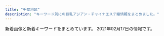 ```yaml
---
title: "千葉地区"
description: "キーワード別にの巨乳アジアン・チャイナエステ嬢情報をまとめました。"
---
```


新着画像と新着キーワードをまとめています。
2021年02月17日の情報です。

<DmmAffiliateIns />
<KeywordTable
  shops={
    [
    {
        "station": "JR\u5343\u8449\u99c5\u6771\u53e3",
        "img_links": [
            "http://www.with-you.xyz/Public/Reception/picture/staff-bar.png",
            "http://www.with-you.xyz/Uploads/News/5ff2c3143fde1.jpg",
            "http://www.with-you.xyz/Uploads/News/6018e6a2e615d.jpg",
            "http://www.with-you.xyz/Uploads/News/5fd810fbec46f.jpg",
            "http://www.with-you.xyz/Uploads/News/5ffd0251c2433.jpg",
            "http://www.with-you.xyz/Public/Reception/picture/pick_staff6.jpg",
            "http://www.with-you.xyz/ueditor/php/upload/image/20180507/1525658571678747.png",
            "http://www.with-you.xyz/Uploads/News/6020f6f77b88e.jpg",
            "http://www.with-you.xyz/Uploads/user/5aefb1192c299.jpg",
            "http://www.with-you.xyz/Uploads/News/6005270408196.jpg",
            "http://www.with-you.xyz/Uploads/user/5aefb0da5df20.jpg",
            "http://www.with-you.xyz/Uploads/user/5aefb0beaf05c.jpg",
            "http://www.with-you.xyz/ueditor/php/upload/image/20180508/1525743116677647.jpg",
            "http://www.with-you.xyz/Uploads/user/5aefb12fd808d.jpg",
            "http://www.with-you.xyz/ueditor/php/upload/image/20180509/1525834473168892.png",
            "http://www.with-you.xyz/Uploads/News/600f7262727f6.jpg",
            "http://www.with-you.xyz/Uploads/News/5fe92e49363e9.jpg",
            "http://www.with-you.xyz/Public/Reception/picture/news.png",
            "http://www.with-you.xyz/ueditor/php/upload/image/20180508/1525743921831574.png",
            "http://www.with-you.xyz/Uploads/News/6029da8ea58af.jpg",
            "http://www.with-you.xyz/Uploads/News/5fcd7a74dcdcd.jpg",
            "http://www.with-you.xyz/ueditor/php/upload/image/20180507/1525658576587164.png",
            "http://www.with-you.xyz/Uploads/News/5fe0443e952e4.jpg"
        ],
        "name": "with you",
        "keywords": {
            "\u4e73": 3
        },
        "url": "http://www.with-you.xyz/"
    },
    {
        "station": "\u85ac\u5712\u53f0\u99c5\u6771\u53e3",
        "img_links": [
            "https://murasakiyume.jpn.mn/images/tit_new.png",
            "https://murasakiyume.jpn.mn/images/sp_tit_new.png",
            "https://murasakiyume.jpn.mn/images/tit_therapist.png",
            "https://murasakiyume.jpn.mn/images/maining.jpg",
            "https://murasakiyume.jpn.mn/photos/sites/59/2020/12/2020122306472969.jpg",
            "https://murasakiyume.jpn.mn/images/room2.jpg",
            "https://murasakiyume.jpn.mn/images/tit_staff02.png",
            "https://murasakiyume.jpn.mn/images/sp_tit_staff02.png",
            "https://murasakiyume.jpn.mn/images/ac2.jpg",
            "https://murasakiyume.jpn.mn/images/room4.jpg",
            "https://murasakiyume.jpn.mn/photos/sites/59/2020/10/202010220329416.jpg",
            "https://murasakiyume.jpn.mn/photos/sites/59/2020/11/2020111106333039.jpg",
            "https://murasakiyume.jpn.mn/images/ac1.jpg",
            "https://murasakiyume.jpn.mn/images/tit_staff01.png",
            "https://murasakiyume.jpn.mn/photos/sites/59/2020/10/2020102203301082.jpg",
            "https://murasakiyume.jpn.mn/photos/sites/59/2020/10/2020102203292385.jpg",
            "https://murasakiyume.jpn.mn/images/img_tel.png",
            "https://murasakiyume.jpn.mn/images/ac3.jpg",
            "https://murasakiyume.jpn.mn/images/top.jpg",
            "https://murasakiyume.jpn.mn/images/sp_tit_therapist.png",
            "https://murasakiyume.jpn.mn/images/sp_tit_staff01.png",
            "https://murasakiyume.jpn.mn/images/sp_top.jpg",
            "https://murasakiyume.jpn.mn/images/room1.jpg",
            "https://murasakiyume.jpn.mn/images/room3.jpg",
            "https://murasakiyume.jpn.mn/photos/sites/59/2020/10/2020102203295593.jpg"
        ],
        "keywords": {
            "D": 36,
            "86": 18,
            "85": 6,
            "87": 12
        },
        "name": "\u7d2b\u5922",
        "url": "https://murasakiyume.jpn.mn/"
    },
    {
        "url": "http://sakura.refle.shop/",
        "img_links": [
            "http://sakura.refle.shop/wp-content/uploads/2021/02/srchttp___b-ssl.duitang.com_uploads_item_201707_09_20170709133530_RZM8K.jpeg",
            "http://sakura.refle.shop/wp-content/uploads/2021/02/8bfc95f3196ddfdafdcbf1188a8042e-576x1024.jpg",
            "http://sakura.refle.shop/wp-content/uploads/2021/02/011e151d3ba49801a74fe2b21ee48dc-576x1024.jpg",
            "http://sakura.refle.shop/wp-content/uploads/2021/02/fc01b0ad57f84753c67f9cbd1c39504-576x1024.jpg",
            "http://www.aqut.sakura.ne.jp/sakura/wp-content/uploads/2021/02/640x905.jpg",
            "http://www.aqut.sakura.ne.jp/sakura/wp-content/uploads/2021/02/980x450.jpg",
            "http://sakura.refle.shop/wp-content/uploads/2021/02/u12114886473059552891fm26gp0.jpg",
            "http://www.aqut.sakura.ne.jp/sakura/wp-content/uploads/2021/02/cfa0dba6e3793612a3aaec35be73772-576x1024.jpg",
            "http://www.aqut.sakura.ne.jp/sakura/wp-content/uploads/2021/02/980x550.jpg",
            "http://sakura.refle.shop/wp-content/uploads/2021/02/0d10b5ef6a2ba1c413d645272a02627-576x1024.jpg",
            "http://www.aqut.sakura.ne.jp/sakura/wp-content/uploads/2021/02/efae8305f98e936a4fc4a5550761081-576x1024.jpg",
            "http://sakura.refle.shop/wp-content/uploads/2021/02/fc01b0ad57f84753c67f9cbd1c39504-400x500.jpg",
            "http://sakura.refle.shop/wp-content/uploads/2021/02/u30667598442406118055fm26gp0.jpg",
            "http://www.aqut.sakura.ne.jp/sakura/wp-content/uploads/2021/02/7eb5ef51ea7f531e1b3057ef405323e-576x1024.jpg",
            "http://sakura.refle.shop/wp-content/uploads/2021/02/u12114886473059552891fm26gp0-400x500.jpg"
        ],
        "station": "\u9577\u6d66\u99c5\u5357\u53e3",
        "name": "\u685c",
        "keywords": {}
    },
    {
        "name": "\u30a4\u30d6",
        "keywords": {
            "D": 5,
            "86": 3,
            "85": 2
        },
        "station": "\u4eac\u6210\u5343\u8449\u4e2d\u592e\u99c5\u897f\u53e3",
        "url": "https://eve.iest.info/",
        "img_links": [
            "https://eve.iest.info/images/top.jpg",
            "https://eve.iest.info/images/mobile.jpg",
            "https://eve.iest.info/photos/sites/86/2020/12/2020121105320296.jpg",
            "https://eve.iest.info/photos/sites/86/2020/12/202012070434226.jpg",
            "https://eve.iest.info/images/s_news.jpg",
            "https://eve.iest.info/images/s_staff.jpg",
            "https://eve.iest.info/photos/sites/86/2020/12/2020120704342237.jpg",
            "https://eve.iest.info/photos/sites/86/2020/12/2020120704342160.jpg",
            "https://eve.iest.info/photos/sites/86/2020/12/2020120704342315.jpg"
        ]
    },
    {
        "name": "\u30aa\u30ec\u30f3\u30b8",
        "station": "JR\u8302\u539f\u99c5\u5357\u53e3",
        "url": "http://www.orange-est.com/",
        "img_links": [
            "http://www.orange-est.com/images/common/201209044137main.jpg",
            "http://www.orange-est.com/images/common/201209044137index.jpg",
            "http://www.orange-est.com/images/menu/info02.jpg",
            "http://www.orange-est.com/images/girls_top.jpg",
            "http://www.orange-est.com/images/info/info02.jpg",
            "http://www.orange-est.com/images/menu/ac02.jpg",
            "http://www.orange-est.com/images/menu/top02.jpg",
            "http://www.orange-est.com/images/girl/gal_2012090519241607501998005.jpg",
            "http://www.orange-est.com/images/girl/gal_2012280703521609149903005.jpg",
            "http://www.orange-est.com/images/info/info01.jpg",
            "http://www.orange-est.com/images/menu/esthe02.jpg",
            "http://www.orange-est.com/images/common/201209044137telephone.jpg",
            "http://www.orange-est.com/images/menu/link02.jpg",
            "http://www.orange-est.com/images/girl/gal_2012090519081607502033005.jpg",
            "http://www.orange-est.com/images/common/170912073106right.jpg"
        ],
        "keywords": {}
    },
    {
        "station": "\u4eac\u6210\u81fc\u4e95\u99c5\u5317\u53e3",
        "keywords": {
            "C": 7
        },
        "url": "http://tsukinokoi.tyo.ac/",
        "name": "\u6708\u306e\u604b",
        "img_links": [
            "http://tsukinokoi.a1.tyo.ac/upload/sites/10/2016/12/staff1.jpg",
            "http://tsukinokoi.tyo.ac/images/info1.png",
            "http://tsukinokoi.tyo.ac/images/s_pick.png",
            "http://tsukinokoi.a1.tyo.ac/upload/sites/10/2016/12/staff1-280x411.jpg",
            "http://tsukinokoi.tyo.ac/images/s_news.png",
            "http://tsukinokoi.tyo.ac/images/new.png",
            "http://tsukinokoi.tyo.ac/images/s_staff.png",
            "http://tsukinokoi.a1.tyo.ac/upload/sites/10/2016/12/staff2-280x411.jpg",
            "http://tsukinokoi.a1.tyo.ac/upload/sites/10/2016/12/staff2.jpg",
            "http://tsukinokoi.tyo.ac/images/top.png"
        ]
    },
    {
        "name": "\u30e9\u30e0\u30b8",
        "keywords": {
            "D": 12,
            "C": 10,
            "86": 8,
            "83": 4
        },
        "station": "JR\u56db\u8857\u9053\u99c5\u5317\u53e3",
        "img_links": [
            "http://lambsey.ies.bz/photos/sites/68/2021/02/2021020309034986.jpg",
            "http://lambsey.ies.bz/images/top.jpg",
            "http://lambsey.ies.bz/images/line1.png",
            "http://lambsey.ies.bz/images/room1.jpg",
            "http://lambsey.ies.bz/images/s_news.png",
            "http://lambsey.ies.bz/images/info.jpg",
            "http://lambsey.ies.bz/images/zi_staff.png",
            "http://lambsey.ies.bz/images/staff_bj4.png",
            "http://lambsey.ies.bz/photos/sites/68/2020/07/2020071309484619.jpg",
            "http://lambsey.ies.bz/photos/sites/68/2020/07/2020071309484790.jpg",
            "http://lambsey.ies.bz/images/room3.jpg",
            "http://lambsey.ies.bz/images/room4.jpg",
            "http://lambsey.ies.bz/images/room2.jpg"
        ],
        "url": "http://lambsey.ies.bz/"
    },
    {
        "name": "\u9e97\u3046\u3089\u3089",
        "img_links": [
            "http://rosabella.red/_src/40198021/download-3.jpg",
            "http://rosabella.red/_src/52787051/wechatimg1051.jpg",
            "http://rosabella.red/_src/40198195/wx00020615-171913%402x.png",
            "http://rosabella.red/_src/52706514/wechatimg206.jpg",
            "http://rosabella.red/_src/40198090/s_info.jpg",
            "http://rosabella.red/_src/40198019/download-2.jpg",
            "http://rosabella.red/_src/40198062/s_info.jpg",
            "http://rosabella.red/_src/40198080/s_face.jpg",
            "http://rosabella.red/_src/52706170/wechatimg206.jpg",
            "http://rosabella.red/_src/51009669/wechatimg1019.jpg",
            "http://rosabella.red/_src/40198165/s_info.jpg",
            "http://rosabella.red/_src/50390119/wechatimg1006.jpg",
            "http://rosabella.red/_src/50390306/wechatimg1051.jpg",
            "http://rosabella.red/_src/44488629/cam-1.jpg",
            "http://rosabella.red/_src/40198045/s_face.jpg",
            "http://rosabella.red/_src/40198217/s_face.jpg",
            "http://rosabella.red/_src/52706195/wechatimg206.jpg",
            "http://rosabella.red/_src/40198025/download-5.jpg",
            "http://rosabella.red/_src/40198017/download-1.jpg",
            "http://rosabella.red/_src/51699415/wechatimg24_20210111165414829.jpg",
            "http://rosabella.red/_src/50390320/wechatimg1051.jpg",
            "http://rosabella.red/_src/52786988/wechatimg1051.jpg",
            "http://rosabella.red/_src/40198093/wx00020615-171913%402x.png",
            "http://rosabella.red/_src/51009670/wechatimg1019.jpg",
            "http://rosabella.red/_src/52706495/wechatimg206.jpg",
            "http://rosabella.red/_src/51009712/wechatimg1019.jpg",
            "http://rosabella.red/_src/50390318/wechatimg1051.jpg",
            "http://rosabella.red/_src/51009668/wechatimg1019.jpg",
            "http://rosabella.red/_src/51699434/wechatimg24_20210111165414829.jpg",
            "http://rosabella.red/_src/51699441/wechatimg24_20210111165414829.jpg",
            "http://rosabella.red/_src/40198192/s_info.jpg",
            "http://rosabella.red/_src/40198298/wechatimg343.jpg",
            "http://rosabella.red/_src/40198186/s_pick.jpg",
            "http://rosabella.red/_src/40198143/s_staff01.jpg",
            "http://rosabella.red/_src/40198591/wechatimg343.jpg",
            "http://rosabella.red/_src/40198065/wx00020615-171913%402x.png",
            "http://rosabella.red/_src/49759165/wechatimg343.jpg",
            "http://rosabella.red/_src/40198159/s_pick.jpg",
            "http://rosabella.red/_src/40198220/s_info.jpg",
            "http://rosabella.red/_src/40198014/sign.png",
            "http://rosabella.red/_src/51009663/wechatimg1019.jpg",
            "http://rosabella.red/_src/51699437/wechatimg24_20210111165414829.jpg",
            "http://rosabella.red/_src/50390319/wechatimg1051.jpg",
            "http://rosabella.red/_src/51699426/wechatimg24_20210111165414829.jpg",
            "http://rosabella.red/_src/40198073/s_pick.jpg",
            "http://rosabella.red/_src/51699442/wechatimg24_20210111165414829.jpg",
            "http://rosabella.red/_src/40198189/s_face.jpg",
            "http://rosabella.red/_src/51699411/wechatimg1019.jpg",
            "http://rosabella.red/_src/40198015/download.jpg",
            "http://rosabella.red/_src/40198214/s_pick.jpg",
            "http://rosabella.red/_src/40198162/s_face.jpg",
            "http://rosabella.red/_src/52787054/wechatimg1051.jpg",
            "http://rosabella.red/_src/52706194/wechatimg206.jpg",
            "http://rosabella.red/_src/40198588/wechatimg343.jpg",
            "http://rosabella.red/_src/51009718/wechatimg1019.jpg",
            "http://rosabella.red/_src/40198590/wechatimg343.jpg",
            "http://rosabella.red/_src/40198023/download-4.jpg",
            "http://rosabella.red/_src/50390122/wechatimg1009.jpg",
            "http://rosabella.red/_src/40198168/wx00020615-171913%402x.png",
            "http://rosabella.red/_src/52706193/wechatimg206.jpg",
            "http://rosabella.red/_src/40198223/wx00020615-171913%402x.png",
            "http://rosabella.red/_src/51699440/wechatimg24_20210111165414829.jpg",
            "http://rosabella.red/_src/40198029/s_pick.jpg",
            "http://rosabella.red/_src/52706085/wechatimg206.jpg"
        ],
        "keywords": {
            "88": 1,
            "F": 1
        },
        "station": "JR\u7a32\u6bdb\u99c5\u6771\u53e3",
        "url": "http://rosabella.red/"
    },
    {
        "keywords": {
            "D": 5
        },
        "station": "JR\u5e55\u5f35\u672c\u90f7\u99c5\u6771\u53e3",
        "url": "http://aroma-massage.biz/",
        "img_links": [
            "http://aroma-massage.biz/images/stat.jpg",
            "http://aroma-massage.biz/images/m4.png",
            "http://aroma-massage.biz/images/top.png",
            "http://aroma-massage.biz/images/fla.jpg",
            "http://aroma-massage.biz/images/m2.png",
            "http://aroma-massage.biz/images/m6.png",
            "http://aroma-massage.biz/images/bur.jpg",
            "http://aroma-massage.biz/images/tit6.jpg",
            "http://aroma-massage.biz/images/m5.png",
            "http://aroma-massage.biz/images/tit3.jpg",
            "http://aroma-massage.biz/images/cg03.jpg",
            "http://aroma-massage.biz/images/accl.jpg",
            "http://aroma-massage.biz/images/spt.png",
            "http://aroma-massage.biz/images/tit2.jpg",
            "http://aroma-massage.biz/images/m1.png",
            "http://aroma-massage.biz/images/cg02.jpg",
            "http://aroma-massage.biz/images/no.png",
            "http://aroma-massage.biz/images/cg05.jpg",
            "http://aroma-massage.biz/images/m3.png",
            "http://aroma-massage.biz/images/r2.jpg",
            "http://aroma-massage.biz/images/stal.jpg",
            "http://aroma-massage.biz/images/ro.jpg",
            "http://aroma-massage.biz/images/cg01.jpg",
            "http://aroma-massage.biz/images/r1.jpg",
            "http://aroma-massage.biz/images/tm.jpg",
            "http://aroma-massage.biz/images/bul.jpg",
            "http://aroma-massage.biz/images/cg051.jpg",
            "http://aroma-massage.biz/images/tit5.jpg",
            "http://aroma-massage.biz/images/cg04.jpg",
            "http://aroma-massage.biz/images/tit4.jpg"
        ],
        "name": "Kagei -\u30ab\u30b2-"
    },
    {
        "station": "\u516b\u5343\u4ee3\u53f0\u99c5\u897f\u53e3",
        "img_links": [],
        "keywords": {},
        "name": "\u865c\u7f8e\u4eba\uff5e\u3068\u308a\u3053\u3073\u3058\u3093\uff5e",
        "url": "https://y-bijin.aoaoeo.com/"
    },
    {
        "img_links": [
            "http://massage-est.net/images/nav-001.png",
            "http://massage-est.net/images/nav-004.png",
            "http://massage-est.net/images/nav-006.png",
            "http://massage-est.net/images/no.png",
            "http://massage-est.net/images/nav-002.png",
            "http://massage-est.net/images/nav-005.png",
            "http://massage-est.net/images/tel.png",
            "http://massage-est.net/images/cg05.jpg",
            "http://massage-est.net/images/cg02.jpg",
            "http://massage-est.net/images/nav-003.png"
        ],
        "url": "http://massage-est.net/",
        "station": "JR\u516b\u5e61\u5bbf\u99c5\u897f\u53e3",
        "keywords": {
            "86": 2,
            "D": 2
        },
        "name": "\u8309\u8389\u82b1"
    },
    {
        "img_links": [
            "http://aroma-esthe.blue/img/nosta.jpg",
            "http://aroma-esthe.blue/img/top.jpg",
            "http://aroma-esthe.blue/img/t6.jpg",
            "http://aroma-esthe.blue/img/t5.jpg",
            "http://aroma-esthe.blue/img/t3.jpg",
            "http://aroma-esthe.blue/img/t4.jpg",
            "http://aroma-esthe.blue/img/st4.jpg",
            "http://aroma-esthe.blue/img/st1.jpg",
            "http://aroma-esthe.blue/img/stt1.jpg",
            "http://aroma-esthe.blue/img/t1.jpg",
            "http://aroma-esthe.blue/img/noo.png",
            "http://aroma-esthe.blue/img/f1.jpg",
            "http://aroma-esthe.blue/img/no.png",
            "http://aroma-esthe.blue/img/stt3.jpg",
            "http://aroma-esthe.blue/img/st2.jpg",
            "http://aroma-esthe.blue/img/t2.jpg",
            "http://aroma-esthe.blue/img/st3.jpg",
            "http://aroma-esthe.blue/img/sm.jpg"
        ],
        "name": "\u30e4\u30fc\u30db\u30fc",
        "url": "http://aroma-esthe.blue",
        "keywords": {
            "D": 2,
            "88": 1,
            "86": 3,
            "C": 1,
            "E": 1
        },
        "station": "\u516b\u5343\u4ee3\u53f0\u99c5\u6771\u53e3"
    },
    {
        "keywords": {},
        "station": "\u6804\u753a\u99c51\u756a\u53e3",
        "name": "\u6843\u6e90\u90f7",
        "url": "http://otona-room.work/",
        "img_links": [
            "http://otona-room.work/staff_5562_1531961868171342.jpeg",
            "http://otona-room.work/staff_5630_1549447096342302.jpg",
            "http://otona-room.work/5.jpg",
            "http://otona-room.work/head_2_3705_1542686088990068.jpg",
            "http://otona-room.work/0.jpg",
            "http://otona-room.work/b3.jpg",
            "http://otona-room.work/b2.jpg",
            "http://otona-room.work/movie.png",
            "http://otona-room.work/1.jpg",
            "http://otona-room.work/4.jpg",
            "http://otona-room.work/staff_5562_1531961868171342.jpg",
            "http://otona-room.work/2.jpg",
            "http://otona-room.work/head_1_3705_1534384950723871.jpg",
            "http://otona-room.work/staff_7611_1551333114399883.jpeg",
            "http://otona-room.work/3.jpg",
            "http://otona-room.work/37051558103226595099.jpg",
            "http://otona-room.work/g1.jpg",
            "http://otona-room.work/staff_7611_1551333114399883.jpg",
            "http://otona-room.work/furo.jpg",
            "http://otona-room.work/g2.jpg"
        ]
    },
    {
        "keywords": {
            "87": 1,
            "F": 1
        },
        "name": "\u7f8e\u512a",
        "url": "http://www.miyu-est.com/",
        "img_links": [
            "http://www.miyu-est.com/images/newtit.jpg",
            "http://www.miyu-est.com/images/r-6.jpg",
            "http://www.miyu-est.com/images/top.jpg",
            "http://www.miyu-est.com/images/r-2.jpg",
            "http://www.miyu-est.com/images/r-3.jpg",
            "http://www.miyu-est.com/images/9.jpg",
            "http://www.miyu-est.com/images/staff/sora.jpg",
            "http://www.miyu-est.com/images/s-2/2-4.jpg",
            "http://www.miyu-est.com/images/r-1.jpg",
            "http://www.miyu-est.com/images/staff/harumi.jpg",
            "http://www.miyu-est.com/images/staff/s2.jpg",
            "http://www.miyu-est.com/images/staff/naomi.jpg",
            "http://www.miyu-est.com/images/mobile.png",
            "http://www.miyu-est.com/images/r-5.jpg",
            "http://www.miyu-est.com/images/staff/jinmi.jpg",
            "http://www.miyu-est.com/images/r-4.jpg",
            "http://www.miyu-est.com/images/3.jpg",
            "http://www.miyu-est.com/images/titestaff.png",
            "http://www.miyu-est.com/images/s-3/3-4.jpg",
            "http://www.miyu-est.com/images/10.jpg",
            "http://www.miyu-est.com/images/staff/nana.jpg"
        ],
        "station": "\u7fd2\u5fd7\u91ce\u99c5"
    },
    {
        "name": "\u30ea\u30e9\u30db\u30fc\u30e0",
        "img_links": [
            "http://www.yatunomi.com/images/003.jpg",
            "http://www.yatunomi.com/images/sample_photo4.jpg",
            "http://www.yatunomi.com/images/sample_photo1.jpg",
            "http://www.yatunomi.com/images/005.jpg",
            "http://www.yatunomi.com/images/sample1.jpg",
            "http://www.yatunomi.com/images/icon_bar.png",
            "http://www.yatunomi.com/images/3.jpg",
            "http://www.yatunomi.com/images/01.jpg",
            "http://www.yatunomi.com/images/004.jpg",
            "http://www.yatunomi.com/images/46-11051416223130.jpg",
            "http://www.yatunomi.com/images/1.jpg",
            "http://www.yatunomi.com/images/006.jpg",
            "http://www.yatunomi.com/images/2.jpg",
            "http://www.yatunomi.com/images/02.jpg"
        ],
        "url": "http://www.yatunomi.com/",
        "station": "\u5317\u7fd2\u5fd7\u91ce\u99c5\u6771\u53e3",
        "keywords": {}
    },
    {
        "keywords": {},
        "name": "we love",
        "img_links": [
            "http://kurimu.tokyo/templets/default/picture/head.jpg",
            "http://kurimu.tokyo/uploads/180620/1-1P62010193X63.jpg",
            "http://kurimu.tokyo/uploads/180620/1-1P62010154K00.png",
            "http://kurimu.tokyo/templets/default/picture/rec1.png",
            "http://kurimu.tokyo/templets/default/picture/staff_t.jpg",
            "http://kurimu.tokyo/uploads/201113/1-201113110434934.jpg",
            "http://kurimu.tokyo/templets/default/picture/news.jpg",
            "http://kurimu.tokyo/uploads/201113/1-2011131444042W.jpg",
            "http://kurimu.tokyo/uploads/201112/1-2011121K445522.jpg",
            "http://kurimu.tokyo/templets/default/picture/interior_t.jpg",
            "http://kurimu.tokyo/uploads/201110/1-20111015304c49.jpg"
        ],
        "station": "\u5343\u8449\u4e2d\u592e\u99c5\u897f\u53e3",
        "url": "http://kurimu.tokyo/"
    },
    {
        "img_links": [
            "http://www.yoshimi.mensest.com/files/002.jpg",
            "http://www.yoshimi.mensest.com/files/005.jpg",
            "http://www.yoshimi.mensest.com/files/001.jpg",
            "http://www.yoshimi.mensest.com/images/news.png",
            "http://www.yoshimi.mensest.com/files/003.jpg",
            "http://www.yoshimi.mensest.com/images/staff_s.png",
            "http://www.yoshimi.mensest.com/images/top.png",
            "http://www.yoshimi.mensest.com/files/004.jpg",
            "http://www.yoshimi.mensest.com/images/evetop.png"
        ],
        "url": "http://www.yoshimi.mensest.com/",
        "name": "\u4f73\u7f8e",
        "station": "\u52dd\u7530\u53f0\u99c5\u5357\u53e3",
        "keywords": {
            "86": 6,
            "D": 12,
            "87": 9,
            "C": 3
        }
    },
    {
        "name": "\u3082\u3057\u3082\u3057Baby",
        "url": "http://www.mosimosi.esturl.com/",
        "station": "JR\u6d25\u7530\u6cbc\u99c5\u5317\u53e3",
        "keywords": {
            "87": 4,
            "90": 1,
            "E": 1,
            "D": 4
        },
        "img_links": [
            "http://www.mosimosi.esturl.com/files/014.jpg",
            "http://www.mosimosi.esturl.com/img/stt.jpg",
            "http://www.mosimosi.esturl.com/img/nav-001.png",
            "http://www.mosimosi.esturl.com/img/nav-002.png",
            "http://www.mosimosi.esturl.com/img/stb.jpg",
            "http://www.mosimosi.esturl.com/img/nav-006.png",
            "http://www.mosimosi.esturl.com/img/top01.png",
            "http://www.mosimosi.esturl.com/files/017.jpg",
            "http://www.mosimosi.esturl.com/files/016.jpg",
            "http://www.mosimosi.esturl.com/img/nav-005.png",
            "http://www.mosimosi.esturl.com/files/011.jpg",
            "http://www.mosimosi.esturl.com/img/nav-004.png",
            "http://www.mosimosi.esturl.com/img/tel.png",
            "http://www.mosimosi.esturl.com/files/015.jpg",
            "http://www.mosimosi.esturl.com/img/nav-003.png"
        ]
    },
    {
        "station": "JR\u7a32\u6bdb\u99c5\u6771\u53e3",
        "name": "OGGI \uff5e\u30aa\u30c3\u30b8\uff5e",
        "img_links": [
            "http://www.oggi.relaxmens.com/img/nav-004.png",
            "http://www.oggi.relaxmens.com/files/008.jpg",
            "http://www.oggi.relaxmens.com/img/stt.jpg",
            "http://www.oggi.relaxmens.com/files/013.jpg",
            "http://www.oggi.relaxmens.com/files/005.jpg",
            "http://www.oggi.relaxmens.com/img/stb.jpg",
            "http://www.oggi.relaxmens.com/files/012.jpg",
            "http://www.oggi.relaxmens.com/files/002.jpg",
            "http://www.oggi.relaxmens.com/img/top01.png",
            "http://www.oggi.relaxmens.com/img/nav-002.png",
            "http://www.oggi.relaxmens.com/img/nav-001.png",
            "http://www.oggi.relaxmens.com/img/tel.png",
            "http://www.oggi.relaxmens.com/img/nav-005.png",
            "http://www.oggi.relaxmens.com/img/nav-003.png",
            "http://www.oggi.relaxmens.com/files/001.jpg",
            "http://www.oggi.relaxmens.com/img/nav-006.png"
        ],
        "keywords": {
            "86": 2,
            "D": 6,
            "87": 4
        },
        "url": "http://www.oggi.relaxmens.com/"
    },
    {
        "station": "\u4eac\u6210\u81fc\u4e95\u99c5\u5357\u53e3",
        "url": "http://nymphe-est.net/",
        "keywords": {
            "86": 13,
            "E": 2,
            "D": 4
        },
        "name": "\u30af\u30ed\u30fc\u30d0\u30fc",
        "img_links": [
            "http://nymphe-est.net/img/st1.jpg",
            "http://nymphe-est.net/img/st7.jpg",
            "http://nymphe-est.net/img/sta7.jpg",
            "http://nymphe-est.net/img/sta1.jpg",
            "http://nymphe-est.net/img/st2.jpg",
            "http://nymphe-est.net/img/r1.jpg",
            "http://nymphe-est.net/img/st6.jpg",
            "http://nymphe-est.net/img/sta3.jpg",
            "http://nymphe-est.net/img/st31.jpg",
            "http://nymphe-est.net/img/eve.jpg",
            "http://nymphe-est.net/img/sta5.jpg",
            "http://nymphe-est.net/img/sta6.jpg",
            "http://nymphe-est.net/img/no.png",
            "http://nymphe-est.net/img/fla.jpg",
            "http://nymphe-est.net/img/top.jpg",
            "http://nymphe-est.net/img/sta2.jpg",
            "http://nymphe-est.net/img/st5.jpg",
            "http://nymphe-est.net/img/st3.jpg"
        ]
    },
    {
        "station": "\u52dd\u7530\u53f0\u99c5\u5357\u53e3",
        "name": "\u7e01",
        "keywords": {},
        "img_links": [
            "http://www.e-niko.work/images/ta.jpg",
            "http://www.e-niko.work/images/tel.jpg",
            "http://www.e-niko.work/images/int2.png",
            "http://www.e-niko.work/images/4.jpg",
            "http://www.e-niko.work/images/ac1.png",
            "http://www.e-niko.work/images/2.jpg",
            "http://www.e-niko.work/images/head.jpg",
            "http://www.e-niko.work/img/rio1.jpg",
            "http://www.e-niko.work/images/info.jpg",
            "http://www.e-niko.work/img/yuri1.jpg",
            "http://www.e-niko.work/images/news.jpg",
            "http://www.e-niko.work/img/riri1.jpg",
            "http://www.e-niko.work/images/line.png",
            "http://www.e-niko.work/images/mobile.jpg",
            "http://www.e-niko.work/images/1.jpg",
            "http://www.e-niko.work/img/mika1.jpg",
            "http://www.e-niko.work/images/staff_t.jpg",
            "http://www.e-niko.work/images/sys2.png",
            "http://www.e-niko.work/images/int1.png",
            "http://www.e-niko.work/images/3.jpg",
            "http://www.e-niko.work/images/sys1.png",
            "http://www.e-niko.work/images/interior_t.jpg"
        ],
        "url": "http://www.e-niko.work/"
    },
    {
        "name": "\u30c0\u30a4\u30e4\u30e2\u30f3\u30c9",
        "url": "http://n-rlx.com/",
        "img_links": [
            "http://n-rlx.com/images/index_04.jpg",
            "http://n-rlx.com/images/index_02.jpg",
            "http://n-rlx.com/images/index_22.jpg",
            "http://n-rlx.com/images/info_11.jpg",
            "http://n-rlx.com/images/index_07.jpg",
            "http://n-rlx.com/images/index_01.jpg",
            "http://n-rlx.com/girl/09.jpg",
            "http://n-rlx.com/images/rec.jpg",
            "http://n-rlx.com/girl/00.jpg",
            "http://n-rlx.com/girl/012.jpg",
            "http://n-rlx.com/girl/013.jpg",
            "http://n-rlx.com/images/index_11.jpg",
            "http://n-rlx.com/images/index_23.jpg",
            "http://n-rlx.com/images/index_06.jpg",
            "http://n-rlx.com/images/03.jpg",
            "http://n-rlx.com/images/index_05.jpg",
            "http://n-rlx.com/girl/010.jpg",
            "http://n-rlx.com/images/rec_11.jpg",
            "http://n-rlx.com/images/staff_11.jpg",
            "http://n-rlx.com/girl/011.jpg",
            "http://n-rlx.com/images/index_16.jpg",
            "http://n-rlx.com/images/qr20190828190925748.png",
            "http://n-rlx.com/images/index_03.jpg",
            "http://n-rlx.com/images/info.jpg"
        ],
        "station": "JR\u6d25\u7530\u6cbc\u99c5\u5317\u53e3",
        "keywords": {}
    },
    {
        "station": "\u9ad8\u6839\u6728\u6238\u99c5\u5317\u53e3",
        "name": "\u7f8e\u9b54\u5973",
        "url": "http://yureloyuli.xyz/",
        "keywords": {
            "D": 10,
            "85": 5,
            "88": 1,
            "C": 2,
            "84": 3,
            "86": 3
        },
        "img_links": [
            "http://yureloyuli.xyz/uploads/200722/1-200H215404S47.jpg",
            "http://yureloyuli.xyz/uploads/200912/1-200912104044951.jpg",
            "http://yureloyuli.xyz/static/picture/bar-girls.png",
            "http://yureloyuli.xyz/uploads/200218/1-20021Q20511212.jpg",
            "http://yureloyuli.xyz/static/picture/bar-news.png",
            "http://yureloyuli.xyz/static/picture/bar-inte.png",
            "http://yureloyuli.xyz/uploads/200228/1-20022P91635N0.jpg",
            "http://yureloyuli.xyz/static/picture/info_text.jpg",
            "http://yureloyuli.xyz/static/picture/girls-bar.png",
            "http://yureloyuli.xyz/uploads/210123/1-2101231402461E.jpg",
            "http://yureloyuli.xyz/uploads/200317/1-20031F92052106.jpg",
            "http://yureloyuli.xyz/uploads/210102/1-210102131F3W2.jpg",
            "http://yureloyuli.xyz/uploads/210204/1-210204142K0J1.jpg",
            "http://yureloyuli.xyz/uploads/200326/1-200326091KT30.jpg",
            "http://yureloyuli.xyz/uploads/200324/1-20032409411K31.jpg",
            "http://yureloyuli.xyz/uploads/201113/1-201113153614922.jpg",
            "http://yureloyuli.xyz/static/picture/info2.jpg",
            "http://yureloyuli.xyz/uploads/200206/1-20020616251Q12.jpg",
            "http://yureloyuli.xyz/uploads/200706/1-200F6092015B8.jpg",
            "http://yureloyuli.xyz/static/picture/bar-infomation.png",
            "http://yureloyuli.xyz/static/picture/info1.jpg"
        ]
    },
    {
        "station": "JR\u7a32\u6bdb\u99c5\u6771\u53e3",
        "url": "http://massage-aroma.blue/",
        "keywords": {
            "86": 5,
            "F": 1,
            "D": 2,
            "E": 2
        },
        "name": "\u304f\u3089\u3089",
        "img_links": [
            "http://massage-aroma.blue/images/cg01.jpg",
            "http://massage-aroma.blue/images/nav-002.png",
            "http://massage-aroma.blue/images/nav-006.png",
            "http://massage-aroma.blue/images/cg012.jpg",
            "http://massage-aroma.blue/images/nav-005.png",
            "http://massage-aroma.blue/images/cg03.jpg",
            "http://massage-aroma.blue/images/cg07.jpg",
            "http://massage-aroma.blue/images/cg072.jpg",
            "http://massage-aroma.blue/images/top001.png",
            "http://massage-aroma.blue/images/cg02.jpg",
            "http://massage-aroma.blue/images/no.png",
            "http://massage-aroma.blue/images/cg022.jpg",
            "http://massage-aroma.blue/images/nav-003.png",
            "http://massage-aroma.blue/images/cg051.jpg",
            "http://massage-aroma.blue/images/tel.png",
            "http://massage-aroma.blue/images/cg071.jpg",
            "http://massage-aroma.blue/images/cg05.jpg",
            "http://massage-aroma.blue/images/nav-001.png",
            "http://massage-aroma.blue/images/nav-004.png",
            "http://massage-aroma.blue/images/cg021.jpg",
            "http://massage-aroma.blue/images/cg052.jpg",
            "http://massage-aroma.blue/images/cg011.jpg"
        ]
    },
    {
        "img_links": [
            "http://aimise.com/xj/005.jpg",
            "http://aimise.com/images/iyasi2.jpg",
            "http://aimise.com/images/240425-1210261S50276.png",
            "http://aimise.com/images/iyasi5.jpg",
            "http://aimise.com/xj/01.jpg",
            "http://aimise.com/xj/hf/1.jpg",
            "http://aimise.com/images/iyasi3.jpg",
            "http://aimise.com/images/iyasi7.jpg",
            "http://aimise.com/xj/002.jpg",
            "http://aimise.com/images/an5.jpg",
            "http://aimise.com/images/an3.jpg",
            "http://aimise.com/xj/006.jpg",
            "http://aimise.com/xj/004.jpg",
            "http://aimise.com/xj/001.jpg",
            "http://aimise.com/images/an2.jpg",
            "http://aimise.com/xj/003.jpg",
            "http://aimise.com/images/an4.jpg",
            "http://aimise.com/images/iyasi4.jpg",
            "http://aimise.com/images/an1.jpg",
            "http://aimise.com/xj/03.jpg",
            "http://aimise.com/xj/hf/4.jpg",
            "http://aimise.com/xj/hf/2.jpg",
            "http://aimise.com/images/iyasi8.jpg",
            "http://aimise.com/xj/02.jpg",
            "http://aimise.com/images/iyasi6.jpg",
            "http://aimise.com/xj/hf/3.jpg",
            "http://aimise.com/images/an6.jpg"
        ],
        "station": "\u9ad8\u6839\u6728\u6238\u99c5\u5357\u53e3",
        "url": "http://aimise.com/",
        "keywords": {},
        "name": "\u91d1\u73b2\u74cf-\u30ad\u30f3\u30ec\u30fc\u30ed\u30fc-"
    },
    {
        "img_links": [
            "http://www.vaip.maesjp.com/images/shop/shop02.jpg",
            "http://www.vaip.maesjp.com/files/016-02.jpg",
            "http://www.vaip.maesjp.com/files/009-02.jpg",
            "http://www.vaip.maesjp.com/photo_news/upimg/986755ed47ff3463be_0.jpg",
            "http://www.vaip.maesjp.com/photo_news/upimg/921485c650cc7719e5_0.jpg",
            "http://www.vaip.maesjp.com/photo_news/upimg/396395e4f8d1725631_0.jpg",
            "http://www.vaip.maesjp.com/photo_news/upimg/368285fe16e5563eb7_0.jpg",
            "http://www.vaip.maesjp.com/photo_news/upimg/734465fc8666c4483d_0.jpg",
            "http://www.vaip.maesjp.com/files/016.jpg",
            "http://www.vaip.maesjp.com/files/012.jpg",
            "http://www.vaip.maesjp.com/images/face.jpg",
            "http://www.vaip.maesjp.com/files/008.jpg",
            "http://www.vaip.maesjp.com/photo_news/upimg/828115f9ba772202a9_0.jpg",
            "http://www.vaip.maesjp.com/photo_news/upimg/863615f965ae64bcff_0.jpg",
            "http://www.vaip.maesjp.com/files/002-02.jpg",
            "http://www.vaip.maesjp.com/files/001-02.jpg",
            "http://www.vaip.maesjp.com/files/015-02.jpg",
            "http://www.vaip.maesjp.com/files/006.jpg",
            "http://www.vaip.maesjp.com/files/009.jpg",
            "http://www.vaip.maesjp.com/files/001.jpg",
            "http://www.vaip.maesjp.com/files/008-02.jpg",
            "http://www.vaip.maesjp.com/files/002.jpg",
            "http://www.vaip.maesjp.com/files/014-02.jpg",
            "http://www.vaip.maesjp.com/files/014.jpg",
            "http://www.vaip.maesjp.com/files/004-02.jpg",
            "http://www.vaip.maesjp.com/images/shop/shop03.jpg",
            "http://www.vaip.maesjp.com/images/s_staff.png",
            "http://www.vaip.maesjp.com/images/top.jpg",
            "http://www.vaip.maesjp.com/files/003-02.jpg",
            "http://www.vaip.maesjp.com/files/011.jpg",
            "http://www.vaip.maesjp.com/photo_news/upimg/123586028a836a26ba_0.jpg",
            "http://www.vaip.maesjp.com/files/003.jpg",
            "http://www.vaip.maesjp.com/files/010-02.jpg",
            "http://www.vaip.maesjp.com/photo_news/upimg/153565e27f919e0ee3_0.jpg",
            "http://www.vaip.maesjp.com/photo_news/upimg/953825f55ae9a0e4ee_0.jpg",
            "http://www.vaip.maesjp.com/files/012-02.jpg",
            "http://www.vaip.maesjp.com/photo_news/upimg/754985a09a8eff3433_0.jpg",
            "http://www.vaip.maesjp.com/files/011-02.jpg",
            "http://www.vaip.maesjp.com/files/004.jpg",
            "http://www.vaip.maesjp.com/images/shop/shop04.jpg",
            "http://www.vaip.maesjp.com/images/mobile.jpg",
            "http://www.vaip.maesjp.com/files/010.jpg",
            "http://www.vaip.maesjp.com/photo_news/upimg/954955e5f24838158a_0.jpg",
            "http://www.vaip.maesjp.com/images/news.jpg",
            "http://www.vaip.maesjp.com/images/pick.jpg",
            "http://www.vaip.maesjp.com/files/013.jpg",
            "http://www.vaip.maesjp.com/files/006-02.jpg",
            "http://www.vaip.maesjp.com/images/shop/shop01.jpg",
            "http://www.vaip.maesjp.com/photo_news/upimg/452175fb88d0354b20_0.jpg",
            "http://www.vaip.maesjp.com/files/015.jpg",
            "http://www.vaip.maesjp.com/photo_news/upimg/150275e06b09fbed04_0.jpg",
            "http://www.vaip.maesjp.com/files/013-02.jpg"
        ],
        "name": "V\u611bP",
        "station": "JR\u5343\u8449\u99c5\u5317\u53e3",
        "url": "http://www.vaip.maesjp.com/",
        "keywords": {
            "D": 18,
            "83": 9,
            "88": 3,
            "E": 3,
            "84": 3,
            "C": 21,
            "87": 15,
            "86": 12
        }
    },
    {
        "name": "\u611b",
        "keywords": {},
        "station": "\u52dd\u7530\u53f0\u99c5\u5357\u53e3",
        "url": "http://ai.es-relax.info/",
        "img_links": [
            "http://ai.es-relax.info/gals/yui1.jpg",
            "http://ai.es-relax.info/gals/mimi2.jpg",
            "http://ai.es-relax.info/images/info (4).jpg",
            "http://ai.es-relax.info/gals/natumi1.jpg",
            "http://ai.es-relax.info/images/kp2.jpg",
            "http://ai.es-relax.info/gals/yui2.jpg",
            "http://ai.es-relax.info/gals/mimi1.jpg",
            "http://ai.es-relax.info/images/info (3).jpg",
            "http://ai.es-relax.info/images/info (1).jpg",
            "http://ai.es-relax.info/gals/natumi2.jpg",
            "http://ai.es-relax.info/gals/aya1.jpg",
            "http://ai.es-relax.info/gals/ayumi2.jpg",
            "http://ai.es-relax.info/images/info (2).jpg",
            "http://ai.es-relax.info/gals/remi2.jpg",
            "http://ai.es-relax.info/images/kp.jpg",
            "http://ai.es-relax.info/gals/aya2.jpg",
            "http://ai.es-relax.info/images/qr.jpg",
            "http://ai.es-relax.info/gals/remi1.jpg",
            "http://ai.es-relax.info/gals/ayumi1.jpg"
        ]
    },
    {
        "keywords": {
            "85": 6,
            "C": 12,
            "83": 12,
            "D": 12
        },
        "url": "http://foryou.este.work/",
        "name": "For You \u30d5\u30a9\u30fc\u30e6\u30fc",
        "station": "\u6210\u7530\u99c5\u897f\u53e3",
        "img_links": [
            "http://foryou.este.work/2/uploadimg/1565558725.jpg",
            "http://foryou.este.work/mens-esthe.png",
            "http://foryou.este.work/2/uploadimg/1565950572.jpg",
            "http://foryou.este.work/top.jpg",
            "http://foryou.este.work/kanban.jpg",
            "http://foryou.este.work/2/uploadimg/1574764277.jpg"
        ]
    },
    {
        "name": "\u30b7\u30fc\u30af\u30ec\u30c3\u30c8\u30c7\u30fc\u30c8",
        "url": "http://flower-esthe.net/",
        "img_links": [
            "http://flower-esthe.net/img/t6.jpg",
            "http://flower-esthe.net/img/st7.jpg",
            "http://flower-esthe.net/img/r1.jpg",
            "http://flower-esthe.net/img/r3.jpg",
            "http://flower-esthe.net/img/stt1.jpg",
            "http://flower-esthe.net/img/st4.jpg",
            "http://flower-esthe.net/img/r4.jpg",
            "http://flower-esthe.net/img/st3.jpg",
            "http://flower-esthe.net/img/st6.jpg",
            "http://flower-esthe.net/img/t4.jpg",
            "http://flower-esthe.net/img/r2.jpg",
            "http://flower-esthe.net/img/stt3.jpg",
            "http://flower-esthe.net/img/t5.jpg",
            "http://flower-esthe.net/img/st2.jpg",
            "http://flower-esthe.net/img/no.png",
            "http://flower-esthe.net/img/noo.png",
            "http://flower-esthe.net/img/sm.jpg",
            "http://flower-esthe.net/img/t1.jpg",
            "http://flower-esthe.net/img/nosta.jpg",
            "http://flower-esthe.net/img/t2.jpg",
            "http://flower-esthe.net/img/st1.jpg",
            "http://flower-esthe.net/img/t3.jpg",
            "http://flower-esthe.net/img/f1.jpg",
            "http://flower-esthe.net/img/st8.jpg",
            "http://flower-esthe.net/img/top1.jpg"
        ],
        "keywords": {
            "86": 3,
            "88": 1,
            "D": 2,
            "87": 1,
            "C": 1,
            "E": 2
        },
        "station": "\u516b\u5343\u4ee3\u53f0\u99c5\u897f\u53e3"
    },
    {
        "station": "\u5343\u8449\u4e2d\u592e\u99c5\u6771\u53e3",
        "keywords": {
            "85": 10,
            "C": 23,
            "E": 10,
            "89": 30,
            "D": 80,
            "87": 30,
            "86": 30,
            "88": 10
        },
        "img_links": [
            "http://resortin.jpn.cm/photos/sites/33/2020/09/2020091518240675.jpeg",
            "http://resortin.jpn.cm/images/top2.jpg",
            "http://resortin.jpn.cm/photos/sites/33/2021/01/2021012821032298.jpeg",
            "http://resortin.jpn.cm/photos/sites/33/2019/10/2019101702025625.jpeg",
            "http://resortin.jpn.cm/photos/sites/33/2021/02/2021020210431926.jpg",
            "http://resortin.jpn.cm/photos/sites/33/2020/11/2020112701293043.jpeg",
            "http://resortin.jpn.cm/images/s_staff.jpg",
            "http://resortin.jpn.cm/i/images/room3.jpg",
            "http://resortin.jpn.cm/photos/sites/33/2021/02/2021020503454256-e1612464353899.jpeg",
            "http://resortin.jpn.cm/photos/sites/33/2020/07/2020072501415499-e1595608934436.jpeg",
            "http://resortin.jpn.cm/photos/sites/33/2019/12/2019121812191049-400x173.jpeg",
            "http://resortin.jpn.cm/photos/sites/33/2020/07/2020070322594031.jpeg",
            "http://resortin.jpn.cm/i/images/room2.jpg",
            "http://resortin.jpn.cm/images/koko_468x60.png",
            "http://resortin.jpn.cm/images/ser7.jpg",
            "http://resortin.jpn.cm/photos/sites/33/2019/10/2019101702000055.jpeg",
            "http://resortin.jpn.cm/photos/sites/33/2020/09/2020091504135186.jpeg",
            "http://resortin.jpn.cm/images/service.png",
            "http://resortin.jpn.cm/i/images/room1.jpg",
            "http://resortin.jpn.cm/images/s_news.png",
            "http://resortin.jpn.cm/images/ser8.jpg",
            "http://resortin.jpn.cm/photos/sites/33/2020/06/2020062102472569.jpeg",
            "http://resortin.jpn.cm/images/ser1.jpg",
            "http://resortin.jpn.cm/photos/sites/33/2020/06/2020062103092760.jpeg",
            "http://resortin.jpn.cm/photos/sites/33/2019/10/2019101702000135.jpeg",
            "http://resortin.jpn.cm/photos/sites/33/2019/10/2019101702025625-e1600094540382.jpeg",
            "http://resortin.jpn.cm/photos/sites/33/2021/01/2021012821032298-e1611835415606.jpeg",
            "http://resortin.jpn.cm/images/ser4.jpg",
            "http://resortin.jpn.cm/photos/sites/33/2020/09/2020091504080714.jpeg",
            "http://resortin.jpn.cm/photos/sites/33/2020/10/2020102219295041.jpeg",
            "http://resortin.jpn.cm/photos/sites/33/2020/12/2020120113271282.jpeg",
            "http://resortin.jpn.cm/photos/sites/33/2020/12/2020122313271999-e1608697655298.jpeg",
            "http://resortin.jpn.cm/photos/sites/33/2021/02/2021021011592797-e1612925978498.jpeg",
            "http://resortin.jpn.cm/photos/sites/33/2019/10/2019101702012362.jpeg",
            "http://resortin.jpn.cm/images/s_service.jpg"
        ],
        "name": "\u30ea\u30be\u30fc\u30c8\u30fb\u30a4\u30f3",
        "url": "http://resortin.jpn.cm/"
    },
    {
        "keywords": {},
        "name": "\u30b5\u30d5\u30a1\u30a4\u30a2",
        "img_links": [
            "http://chiba-sapphire.net/images/copyright.png",
            "http://chiba-sapphire.net/images/side-info.png",
            "http://chiba-sapphire.net/images/c-staff.png",
            "http://chiba-sapphire.net/images/cam.png",
            "http://chiba-sapphire.net/staff/s-risa.jpg",
            "http://chiba-sapphire.net/images/c-top.png",
            "http://chiba-sapphire.net/images/b-qr.png",
            "http://chiba-sapphire.net/staff/s-moe.jpg",
            "http://chiba-sapphire.net/staff/s-miyu.jpg",
            "http://chiba-sapphire.net/images/b-hotstone2.png",
            "http://chiba-sapphire.net/images/kazari.png",
            "http://chiba-sapphire.net/images/b-taisaku.png",
            "http://chiba-sapphire.net/images/bar-interior.png",
            "http://chiba-sapphire.net/staff/s-eri.jpg",
            "http://chiba-sapphire.net/images/index-enter.png",
            "http://chiba-sapphire.net/staff/s-ringo.jpg",
            "http://chiba-sapphire.net/staff/s-aya.jpg",
            "http://chiba-sapphire.net/images/bar-staff.png",
            "http://chiba-sapphire.net/images/side-twitter.png",
            "http://chiba-sapphire.net/images/c-interior.png"
        ],
        "station": "\u5343\u8449\u4e2d\u592e\u99c5\u897f\u53e3",
        "url": "http://chiba-sapphire.net/"
    },
    {
        "station": "JR\u4f50\u5009\u99c5\u5317\u53e3",
        "img_links": [
            "http://massage-relax.xyz/images/no.png",
            "http://massage-relax.xyz/images/cg02.jpg",
            "http://massage-relax.xyz/images/cg081.jpg",
            "http://massage-relax.xyz/images/r1.jpg",
            "http://massage-relax.xyz/images/cg05.jpg",
            "http://massage-relax.xyz/link/menlog.jpg",
            "http://massage-relax.xyz/images/cg06.jpg",
            "http://massage-relax.xyz/images/cg08.jpg",
            "http://massage-relax.xyz/images/tit1.jpg",
            "http://massage-relax.xyz/images/r3.jpg",
            "http://massage-relax.xyz/images/r4.jpg",
            "http://massage-relax.xyz/images/tit2.jpg",
            "http://massage-relax.xyz/images/head.jpg",
            "http://massage-relax.xyz/images/cg03.jpg",
            "http://massage-relax.xyz/images/tit4.jpg",
            "http://massage-relax.xyz/images/fla.jpg",
            "http://massage-relax.xyz/images/cg01.jpg",
            "http://massage-relax.xyz/images/r2.jpg",
            "http://massage-relax.xyz/images/tit3.jpg",
            "http://massage-relax.xyz/images/line.png"
        ],
        "name": "\u60a0\u60a0\uff5e\u3086\u3046\u3086\u3046\uff5e",
        "keywords": {
            "85": 2,
            "E": 4,
            "86": 10,
            "D": 8
        },
        "url": "http://massage-relax.xyz/"
    },
    {
        "img_links": [
            "http://soga.jpest.net/uploads//sites/35/2020/12/g2.jpg",
            "http://soga.jpest.net/uploads//sites/35/2020/12/staff.jpg",
            "http://soga.jpest.net/uploads//sites/35/2020/12/g3.jpg",
            "http://soga.jpest.net/uploads//sites/35/2020/12/con01-1.jpg",
            "http://soga.jpest.net/uploads//sites/35/2020/12/r1.jpg",
            "http://soga.jpest.net/uploads//sites/35/2020/12/g1.jpg",
            "http://soga.jpest.net/uploads//sites/35/2020/12/con02-1.jpg",
            "http://soga.jpest.net/uploads//sites/35/2020/12/req_03-1.jpg",
            "http://soga.jpest.net/uploads//sites/35/2020/12/r3.jpg",
            "http://soga.jpest.net/uploads//sites/35/2020/12/r2.jpg",
            "http://soga.jpest.net/uploads//sites/35/2020/12/r4.jpg",
            "http://soga.jpest.net/uploads//sites/35/2020/12/con03-1.jpg"
        ],
        "name": "\u79cb\u685c\u30fb\u30b3\u30b9\u30e2\u30b9",
        "url": "http://soga.jpest.net/",
        "keywords": {},
        "station": "JR\u8607\u6211\u99c5\u6771\u53e3"
    },
    {
        "station": "JR\u6771\u91d1\u99c5\u6771\u53e3",
        "url": "http://www.suisen.masg.info/",
        "keywords": {
            "E": 1,
            "86": 5,
            "87": 4,
            "D": 8,
            "88": 1,
            "85": 3,
            "C": 3
        },
        "img_links": [
            "http://www.suisen.masg.info/files/012-02.jpg",
            "http://www.suisen.masg.info/files/002-03.jpg",
            "http://www.suisen.masg.info/images/r1.jpg",
            "http://www.suisen.masg.info/images/pick.png",
            "http://www.suisen.masg.info/files/010.jpg",
            "http://www.suisen.masg.info/files/010-02.jpg",
            "http://www.suisen.masg.info/images/shop/shop04.jpg",
            "http://www.suisen.masg.info/files/009-02.jpg",
            "http://www.suisen.masg.info/files/009-03.jpg",
            "http://www.suisen.masg.info/images/r5.jpg",
            "http://www.suisen.masg.info/files/011-02.jpg",
            "http://www.suisen.masg.info/images/face.png",
            "http://www.suisen.masg.info/files/004-02.jpg",
            "http://www.suisen.masg.info/files/012-03.jpg",
            "http://www.suisen.masg.info/files/008-03.jpg",
            "http://www.suisen.masg.info/images/shop/shop01.jpg",
            "http://www.suisen.masg.info/files/007-03.jpg",
            "http://www.suisen.masg.info/files/003-02.jpg",
            "http://www.suisen.masg.info/files/005.jpg",
            "http://www.suisen.masg.info/files/007.jpg",
            "http://www.suisen.masg.info/files/013-03.jpg",
            "http://www.suisen.masg.info/files/014-02.jpg",
            "http://www.suisen.masg.info/files/014.jpg",
            "http://www.suisen.masg.info/files/013-02.jpg",
            "http://www.suisen.masg.info/files/012.jpg",
            "http://www.suisen.masg.info/files/008.jpg",
            "http://www.suisen.masg.info/images/top.png",
            "http://www.suisen.masg.info/files/011-03.jpg",
            "http://www.suisen.masg.info/files/006.jpg",
            "http://www.suisen.masg.info/images/news.png",
            "http://www.suisen.masg.info/files/006-03.jpg",
            "http://www.suisen.masg.info/files/009.jpg",
            "http://www.suisen.masg.info/files/006-02.jpg",
            "http://www.suisen.masg.info/files/002.jpg",
            "http://www.suisen.masg.info/files/003-03.jpg",
            "http://www.suisen.masg.info/images/bj2.jpg",
            "http://www.suisen.masg.info/images/shop/shop02.jpg",
            "http://www.suisen.masg.info/files/002-02.jpg",
            "http://www.suisen.masg.info/files/005-02.jpg",
            "http://www.suisen.masg.info/files/005-03.jpg",
            "http://www.suisen.masg.info/files/011.jpg",
            "http://www.suisen.masg.info/images/s_staff.png",
            "http://www.suisen.masg.info/files/003.jpg",
            "http://www.suisen.masg.info/files/004-03.jpg",
            "http://www.suisen.masg.info/images/shop/shop03.jpg",
            "http://www.suisen.masg.info/files/004.jpg",
            "http://www.suisen.masg.info/images/s_link.png",
            "http://www.suisen.masg.info/files/013.jpg",
            "http://www.suisen.masg.info/images/end.png",
            "http://www.suisen.masg.info/files/010-03.jpg",
            "http://www.suisen.masg.info/images/r2.jpg",
            "http://www.suisen.masg.info/files/014-03.jpg",
            "http://www.suisen.masg.info/files/008-02.jpg",
            "http://www.suisen.masg.info/images/r4.jpg",
            "http://www.suisen.masg.info/files/007-02.jpg"
        ],
        "name": "\u6c34\u4ed9"
    },
    {
        "name": "Orange \u30aa\u30e9\u30f3\u30b8\u30e5",
        "img_links": [
            "https://static.wixstatic.com/media/656261_d5f654a2160b48ac899281411259fefe~mv2.jpg",
            "https://static.wixstatic.com/media/656261_13b56d76ba4b4f3fbdd2d614b7f3131a~mv2.jpg",
            "https://static.wixstatic.com/media/656261_dc91ba7dbcfd49cf94b6f33f427eabc4~mv2.jpg",
            "https://static.wixstatic.com/media/656261_cd548a1ebd6547bca0b1f7902b51ec53~mv2.jpg",
            "https://static.wixstatic.com/media/656261_352bc4d873814c08890c13c58d54ed11~mv2.jpg",
            "https://static.wixstatic.com/media/656261_1e3c42dadc4c43f6a67e3c43ab3a7e86~mv2.jpg",
            "https://static.wixstatic.com/media/656261_f19819762927421fbc7e462b610e64db~mv2.jpg"
        ],
        "keywords": {
            "C": 7
        },
        "station": "JR\u8607\u6211\u99c5",
        "url": "https://www.orange-relaxation.com/"
    },
    {
        "keywords": {
            "C": 1,
            "D": 5,
            "93": 2,
            "87": 4,
            "86": 1,
            "85": 1,
            "E": 1
        },
        "img_links": [
            "http://www.aya-esthe.xyz/files/003-03.jpg",
            "http://www.aya-esthe.xyz/images/int2.jpg",
            "http://www.aya-esthe.xyz/files/003-02.jpg",
            "http://www.aya-esthe.xyz/images/link_t.jpg",
            "http://www.aya-esthe.xyz/files/046-02.jpg",
            "http://www.aya-esthe.xyz/files/051-02.jpg",
            "http://www.aya-esthe.xyz/files/050-03.jpg",
            "http://www.aya-esthe.xyz/files/050.jpg",
            "http://www.aya-esthe.xyz/files/051-03.jpg",
            "http://www.aya-esthe.xyz/files/050-02.jpg",
            "http://www.aya-esthe.xyz/files/046-03.jpg",
            "http://www.aya-esthe.xyz/files/045.jpg",
            "http://www.aya-esthe.xyz/files/051.jpg",
            "http://www.aya-esthe.xyz/files/003.jpg",
            "http://www.aya-esthe.xyz/files/044.jpg",
            "http://www.aya-esthe.xyz/files/046.jpg",
            "http://www.aya-esthe.xyz/files/044-02.jpg",
            "http://www.aya-esthe.xyz/files/045-03.jpg",
            "http://www.aya-esthe.xyz/files/006.jpg",
            "http://www.aya-esthe.xyz/images/news.jpg",
            "http://www.aya-esthe.xyz/files/044-03.jpg",
            "http://www.aya-esthe.xyz/files/005.jpg",
            "http://www.aya-esthe.xyz/images/staff_t.jpg",
            "http://www.aya-esthe.xyz/images/mobile.jpg",
            "http://www.aya-esthe.xyz/files/006-02.jpg",
            "http://www.aya-esthe.xyz/files/005-02.jpg",
            "http://www.aya-esthe.xyz/images/interior_t.jpg",
            "http://www.aya-esthe.xyz/images/head.jpg",
            "http://www.aya-esthe.xyz/files/045-02.jpg",
            "http://www.aya-esthe.xyz/files/005-03.jpg",
            "http://www.aya-esthe.xyz/files/006-03.jpg",
            "http://www.aya-esthe.xyz/images/sys1.jpg",
            "http://www.aya-esthe.xyz/images/tel.jpg"
        ],
        "name": "\u5f69 \u3042\u3084",
        "station": "JR\u7a32\u6bdb\u99c5\u6771\u53e3",
        "url": "http://www.aya-esthe.xyz/"
    },
    {
        "keywords": {
            "87": 1,
            "D": 8,
            "C": 24,
            "82": 1,
            "85": 1,
            "86": 5
        },
        "url": "http://estela-spa.ests.jp/",
        "name": "\u30eb\u30d3\u30fc",
        "station": "\u5343\u8449\u4e2d\u592e\u99c5\u897f\u53e3",
        "img_links": [
            "http://estela-spa.ests.jp/photos/sites/46/2020/08/2020082012203975.jpg",
            "http://estela-spa.ests.jp/photos/sites/46/2020/08/2020082012203273.jpg",
            "http://estela-spa.ests.jp/images/mobile.png",
            "http://estela-spa.ests.jp/images/s_news.jpg",
            "http://estela-spa.ests.jp/photos/sites/46/2020/08/2020082012203844.jpg",
            "http://estela-spa.ests.jp/photos/sites/46/2021/02/2021021111100774.jpg",
            "http://estela-spa.ests.jp/images/top1.jpg",
            "http://estela-spa.ests.jp/images/girl-z1.jpg",
            "http://estela-spa.ests.jp/images/staff01.jpg",
            "http://estela-spa.ests.jp/photos/sites/46/2020/10/2020101314265164.jpg",
            "http://estela-spa.ests.jp/photos/sites/46/2020/09/2020090417384533.jpg",
            "http://estela-spa.ests.jp/photos/sites/46/2020/08/2020082012204188.jpg",
            "http://estela-spa.ests.jp/photos/sites/46/2020/12/2020120217175269.jpg",
            "http://estela-spa.ests.jp/images/newface1.jpg",
            "http://estela-spa.ests.jp/images/link1.jpg",
            "http://estela-spa.ests.jp/images/girl-z2.jpg",
            "http://estela-spa.ests.jp/images/top.jpg"
        ]
    },
    {
        "name": "BLUE\u30cf\u30ef\u30a4",
        "keywords": {
            "87": 8,
            "86": 4,
            "C": 4,
            "D": 10,
            "88": 2
        },
        "station": "JR\u6d25\u7530\u6cbc\u99c5\u5317\u53e3",
        "img_links": [
            "http://www.es-bluehawai.com/files/011.jpg",
            "http://www.es-bluehawai.com/files/011-02.jpg",
            "http://www.es-bluehawai.com/images/goback.jpg",
            "http://www.es-bluehawai.com/files/010-02.jpg",
            "http://www.es-bluehawai.com/files/009.jpg",
            "http://www.es-bluehawai.com/images/coverParts.png",
            "http://www.es-bluehawai.com/files/009-02.jpg",
            "http://www.es-bluehawai.com/images/concept.jpg",
            "http://www.es-bluehawai.com/files/013-02.jpg",
            "http://www.es-bluehawai.com/files/008.jpg",
            "http://www.es-bluehawai.com/images/infoSlide01.jpg",
            "http://www.es-bluehawai.com/files/008-02.jpg",
            "http://www.es-bluehawai.com/files/014-02.jpg",
            "http://www.es-bluehawai.com/files/014.jpg",
            "http://www.es-bluehawai.com/files/013.jpg",
            "http://www.es-bluehawai.com/files/012.jpg",
            "http://www.es-bluehawai.com/files/012-02.jpg",
            "http://www.es-bluehawai.com/images/attention.png",
            "http://www.es-bluehawai.com/files/010.jpg"
        ],
        "url": "http://www.es-bluehawai.com/"
    },
    {
        "name": "\u30aa\u30ea\u30a8\u30f3\u30bf\u30eb\u30c9\u30ea\u30fc\u30e0",
        "keywords": {
            "D": 3,
            "85": 2,
            "86": 2,
            "E": 1,
            "C": 12
        },
        "url": "https://dream.jpn.mn/",
        "station": "JR\u8607\u6211\u99c5\u897f\u53e3",
        "img_links": [
            "https://dream.jpn.mn/images/bj1.jpg",
            "https://dream.jpn.mn/images/s_pick.jpg",
            "https://dream.jpn.mn/images/s_infomation.jpg",
            "https://dream.jpn.mn/images/room4.jpg",
            "https://dream.jpn.mn/images/room1.jpg",
            "https://dream.jpn.mn/images/s_service.jpg",
            "https://dream.jpn.mn/images/room3.jpg",
            "https://dream.jpn.mn/photos/sites/69/2021/02/2021020705595732.jpg",
            "https://dream.jpn.mn/photos/sites/69/2021/02/202102070559573.jpg",
            "https://dream.jpn.mn/photos/sites/69/2021/02/2021020705595889.jpg",
            "https://dream.jpn.mn/photos/sites/69/2021/02/2021020705595612.jpg",
            "https://dream.jpn.mn/images/info3.jpg",
            "https://dream.jpn.mn/images/s_staff.png",
            "https://dream.jpn.mn/images/room2.jpg",
            "https://dream.jpn.mn/images/s_link.png",
            "https://dream.jpn.mn/images/info1.jpg",
            "https://dream.jpn.mn/images/top.png",
            "https://dream.jpn.mn/images/mobile.jpg",
            "https://dream.jpn.mn/images/ac.jpg",
            "https://dream.jpn.mn/images/bj3.jpg",
            "https://dream.jpn.mn/images/info2.jpg"
        ]
    },
    {
        "img_links": [
            "http://smile.oks.bz/photos/sites/41/2020/10/2020101713162274.jpg",
            "http://smile.oks.bz/photos/sites/41/2021/01/2021012517065775-356x475.jpg",
            "http://smile.oks.bz/photos/sites/41/2021/01/2021010911025290-356x475.jpg",
            "http://smile.oks.bz/photos/sites/41/2021/01/2021010911025290.jpg",
            "http://smile.oks.bz/photos/sites/41/2019/09/2019091314105462.jpg",
            "http://smile.oks.bz/photos/sites/41/2020/09/202009091902267.jpg",
            "http://smile.oks.bz/photos/sites/41/2021/02/2021020310442224-356x475.jpg",
            "http://smile.oks.bz/images/mobile.jpg",
            "http://smile.oks.bz/images/s_face.jpg",
            "http://smile.oks.bz/images/staff_line.jpg",
            "http://smile.oks.bz/photos/sites/41/2020/09/2020090213501227.jpg",
            "http://smile.oks.bz/photos/sites/41/2020/10/202010071446208.jpg",
            "http://smile.oks.bz/photos/sites/41/2019/12/2019122516470912.jpg",
            "http://smile.oks.bz/photos/sites/41/2020/01/2020012310224324.jpg",
            "http://smile.oks.bz/photos/sites/41/2019/09/2019091314115844.jpg",
            "http://smile.oks.bz/images/link.jpg",
            "http://smile.oks.bz/photos/sites/41/2021/02/2021020310442052.jpg",
            "http://smile.oks.bz/photos/sites/41/2019/11/2019112410352437.jpg",
            "http://smile.oks.bz/photos/sites/41/2021/02/2021020310442052-356x475.jpg",
            "http://smile.oks.bz/photos/sites/41/2019/09/2019090417583313.jpg",
            "http://smile.oks.bz/photos/sites/41/2020/11/2020110713394486.jpg",
            "http://smile.oks.bz/photos/sites/41/2019/12/2019122517061810.jpg",
            "http://smile.oks.bz/photos/sites/41/2021/02/2021020310442224.jpg",
            "http://smile.oks.bz/photos/sites/41/2019/12/2019122517044318.jpg",
            "http://smile.oks.bz/photos/sites/41/2020/07/2020071417514615.jpg",
            "http://smile.oks.bz/images/s_news.jpg",
            "http://smile.oks.bz/photos/sites/41/2019/12/2019122517044279.jpg",
            "http://smile.oks.bz/photos/sites/41/2021/01/2021012517065775.jpg",
            "http://smile.oks.bz/photos/sites/41/2019/12/2019122517044066.jpg",
            "http://smile.oks.bz/images/top.jpg",
            "http://smile.oks.bz/photos/sites/41/2019/08/201909231726370.jpg"
        ],
        "url": "http://smile.oks.bz/",
        "keywords": {
            "E": 2,
            "C": 2,
            "D": 18,
            "85": 4,
            "87": 5,
            "86": 12,
            "83": 1
        },
        "name": "Smile\u30fb\u30b9\u30de\u30a4\u30eb",
        "station": "\u5343\u8449\u4e2d\u592e\u99c5\u6771\u53e3"
    },
    {
        "station": "JR\u6d25\u7530\u6cbc\u99c5\u5317\u53e3",
        "name": "\u30b4\u30fc\u30eb\u30c7\u30f3\u30bf\u30a4\u30e0",
        "url": "http://golden-time.jpn.mn/",
        "keywords": {
            "D": 15,
            "E": 2,
            "87": 4,
            "86": 5,
            "85": 5,
            "84": 1,
            "89": 1,
            "83": 1,
            "C": 1,
            "80": 1
        },
        "img_links": [
            "http://golden-time.jpn.mn/images/top_slider01.jpg",
            "http://golden-time.jpn.mn/photos/sites/69/2020/09/2020091207515151.jpg",
            "http://golden-time.jpn.mn/images/side_link.jpg",
            "http://golden-time.jpn.mn/images/link_nav07.jpg",
            "http://golden-time.jpn.mn/images/link_nav04.jpg",
            "http://golden-time.jpn.mn/photos/sites/69/2021/02/2021021212205133-e1613100061879.jpeg",
            "http://golden-time.jpn.mn/images/top_slider02.png",
            "http://golden-time.jpn.mn/photos/sites/69/2019/12/2019121206424523.jpg",
            "http://golden-time.jpn.mn/photos/sites/69/2020/05/2020053002120414.jpg",
            "http://golden-time.jpn.mn/photos/sites/69/2019/12/2019120209284861.jpg",
            "http://golden-time.jpn.mn/photos/sites/69/2020/10/2020100108270722.jpg",
            "http://golden-time.jpn.mn/photos/sites/69/2021/01/202101261107036.jpg",
            "http://golden-time.jpn.mn/images/link_nav02.jpg",
            "http://golden-time.jpn.mn/photos/sites/69/2020/11/2020110608161178.jpg",
            "http://golden-time.jpn.mn/photos/sites/69/2020/09/2020091207514598.jpg",
            "http://golden-time.jpn.mn/photos/sites/69/2019/12/2019120209284923.jpg",
            "http://golden-time.jpn.mn/images/side_mobile.jpg",
            "http://golden-time.jpn.mn/photos/sites/69/2020/11/2020111607331079.jpg",
            "http://golden-time.jpn.mn/photos/sites/69/2019/12/2019120804110927.jpg",
            "http://golden-time.jpn.mn/images/link_nav03.jpg",
            "http://golden-time.jpn.mn/photos/sites/69/2021/01/2021012611090539-e1612755078731.jpg",
            "http://golden-time.jpn.mn/images/sp_top.jpg",
            "http://golden-time.jpn.mn/photos/sites/69/2019/12/201912060728409.jpg",
            "http://golden-time.jpn.mn/photos/sites/69/2019/12/2019120901533068.jpg",
            "http://golden-time.jpn.mn/images/top.png",
            "http://golden-time.jpn.mn/photos/sites/69/2020/09/202009160836574.jpg",
            "http://golden-time.jpn.mn/images/side_tel.jpg",
            "http://golden-time.jpn.mn/photos/sites/69/2019/12/2019120804110927-e1608100228846.jpg",
            "http://golden-time.jpn.mn/photos/sites/69/2020/11/2020110103164521.jpg",
            "http://golden-time.jpn.mn/photos/sites/69/2020/06/2020061808580654.jpg",
            "http://golden-time.jpn.mn/images/info1.jpg",
            "http://golden-time.jpn.mn/photos/sites/69/2020/12/2020122203240620.jpg",
            "http://golden-time.jpn.mn/images/link_nav05.jpg",
            "http://golden-time.jpn.mn/images/ico01.png",
            "http://golden-time.jpn.mn/images/link_nav06.jpg",
            "http://golden-time.jpn.mn/photos/sites/69/2021/01/2021012414232370.jpg",
            "http://golden-time.jpn.mn/images/link_nav01.jpg",
            "http://golden-time.jpn.mn/photos/sites/69/2019/12/2019120209284771.jpg",
            "http://golden-time.jpn.mn/images/info3.jpg",
            "http://golden-time.jpn.mn/photos/sites/69/2019/12/2019122305283220.jpg",
            "http://golden-time.jpn.mn/images/info2.jpg"
        ]
    },
    {
        "keywords": {},
        "station": "JR\u4e94\u4e95\u99c5\u6771\u53e3",
        "name": "\u9759\u5fc3\u5802\uff5e\u30bb\u30a4\u30b7\u30f3\u30c9\u30a6\uff5e",
        "img_links": [
            "http://www.es-goi.click/images/line.jpg",
            "http://www.es-goi.click/img/emi1.jpg",
            "http://www.es-goi.click/images/int1.jpg",
            "http://www.es-goi.click/images/1.jpg",
            "http://www.es-goi.click/img/yuri1.jpg",
            "http://www.es-goi.click/images/sys2.jpg",
            "http://www.es-goi.click/images/tr.jpg",
            "http://www.es-goi.click/images/interior_t.jpg",
            "http://www.es-goi.click/images/sys1.jpg",
            "http://www.es-goi.click/images/head.jpg",
            "http://www.es-goi.click/images/news.jpg",
            "http://www.es-goi.click/images/sys4.jpg",
            "http://www.es-goi.click/images/info.jpg",
            "http://www.es-goi.click/img/rika1.jpg",
            "http://www.es-goi.click/images/staff_t.jpg",
            "http://www.es-goi.click/images/sys3.jpg",
            "http://www.es-goi.click/images/4.jpg",
            "http://www.es-goi.click/img/hana1.jpg",
            "http://www.es-goi.click/images/int2.jpg",
            "http://www.es-goi.click/images/mobile.jpg",
            "http://www.es-goi.click/images/3.jpg",
            "http://www.es-goi.click/images/2.jpg",
            "http://www.es-goi.click/images/sys5.jpg"
        ],
        "url": "http://www.es-goi.click/"
    },
    {
        "name": "\u30d3\u30e5\u30fc\u30c6\u30a3\u30fc\u30bf\u30a4\u30e0",
        "img_links": [
            "https://beautytime.space/wp-content/uploads/2020/10/\u30a2\u30af\u30bb\u30b9\u30eb\u30fc\u30c83-1024x483.png",
            "https://beautytime.space/wp-content/uploads/2020/10/DSC08765-scaled.jpg",
            "https://beautytime.space/wp-content/uploads/elementor/thumbs/staff1-owelm8h5970yvf8lka2hrlxltxd0sa7f2sfm6ij9c0.jpg",
            "https://beautytime.space/wp-content/uploads/elementor/thumbs/rina3-ozcekvwkqdljmcxrlasoi6p0ed9pcrmhowb1olewao.jpg",
            "https://beautytime.space/wp-content/uploads/2021/02/\u4fa1\u683c\u886820210203.png",
            "https://beautytime.space/wp-content/uploads/2020/10/\u30a2\u30af\u30bb\u30b9\u30eb\u30fc\u30c81-1024x489.png",
            "https://beautytime.space/wp-content/uploads/elementor/thumbs/ayumi-p1e4ai767xx5vz0xcqd8l3yfna7x76gyoesoburif4.jpg",
            "https://beautytime.space/wp-content/uploads/elementor/thumbs/yuka-ozcekkmigd63r1e5f5x5o9jh9qtasedpnch7x9vmdc.jpg",
            "https://beautytime.space/wp-content/uploads/2020/10/mmexport1604140517606.jpg",
            "https://yoga.oceanwp.org/wp-content/uploads/2016/09/avatar.jpg",
            "https://beautytime.space/wp-content/uploads/2021/02/\u30ad\u30e3\u30f3\u30da\u30fc\u30f34-2-768x543.png",
            "https://beautytime.space/wp-content/uploads/2020/11/\u30ed\u30d3\u30fc20201113.jpg",
            "https://beautytime.space/wp-content/uploads/elementor/thumbs/momoka-ozibqvxhb6q62e0utffw4ofho13hl6viro9xk73h1c.jpg",
            "https://beautytime.space/wp-content/uploads/elementor/thumbs/staff4-1-owelqgr00ctf493ev3w1zjia2cihf8zxnq49xc9hc0.png",
            "https://beautytime.space/wp-content/uploads/2020/10/\u30a2\u30af\u30bb\u30b9\u30eb\u30fc\u30c82-1024x485.png"
        ],
        "url": "https://beautytime.space/",
        "station": "\u5317\u7fd2\u5fd7\u91ce\u99c5",
        "keywords": {}
    },
    {
        "station": "\u52dd\u7530\u53f0\u99c5\u5357\u53e3",
        "img_links": [
            "http://www.shimai.mensnv.com/photo_news/upimg/589715e1d14bb52bc8_1.jpg",
            "http://www.shimai.mensnv.com/images/m6.jpg",
            "http://www.shimai.mensnv.com/images/slider-img002.jpg",
            "http://www.shimai.mensnv.com/photo_news/upimg/483155da01ceb53a04_0.jpg",
            "http://www.shimai.mensnv.com/images/s_pickup.png",
            "http://www.shimai.mensnv.com/files/002.jpg",
            "http://www.shimai.mensnv.com/files/015.jpg",
            "http://www.shimai.mensnv.com/images/m2.jpg",
            "http://www.shimai.mensnv.com/images/s_news.png",
            "http://www.shimai.mensnv.com/images/slider-img001.jpg",
            "http://www.shimai.mensnv.com/photo_news/upimg/316335e40d2eda583b_0.jpg",
            "http://www.shimai.mensnv.com/photo_news/upimg/896875ef46b9aead32_0.jpg",
            "http://www.shimai.mensnv.com/files/003.jpg",
            "http://www.shimai.mensnv.com/files/010.jpg",
            "http://www.shimai.mensnv.com/images/s_top_therapist.png",
            "http://www.shimai.mensnv.com/images/s_message.png",
            "http://www.shimai.mensnv.com/files/014.jpg",
            "http://www.shimai.mensnv.com/photo_news/upimg/375625da9706e25811_0.jpg",
            "http://www.shimai.mensnv.com/photo_news/upimg/857365dbbdfaf0b694_0.jpg",
            "http://www.shimai.mensnv.com/images/m3.jpg",
            "http://www.shimai.mensnv.com/images/m4.jpg",
            "http://www.shimai.mensnv.com/photo_news/upimg/589715e1d14bb52bc8_0.jpg",
            "http://www.shimai.mensnv.com/files/011.jpg",
            "http://www.shimai.mensnv.com/images/m1.jpg"
        ],
        "url": "http://www.shimai.mensnv.com/",
        "keywords": {
            "D": 32,
            "86": 16,
            "\u30bb\u30af\u30b7\u30fc": 4,
            "87": 16,
            "88": 8,
            "C": 16,
            "85": 8
        },
        "name": "\u59c9\u59b9"
    },
    {
        "name": "Lover\uff5e\u30e9\u30f4\u30a1\u30fc\uff5e",
        "station": "JR\u5343\u8449\u99c5\u5317\u53e3",
        "url": "http://www.lover-esthe.xyz/",
        "keywords": {
            "83": 6,
            "D": 32,
            "87": 18,
            "C": 10,
            "88": 2,
            "E": 2,
            "86": 16,
            "84": 2
        },
        "img_links": [
            "http://www.lover-esthe.xyz/files/026.jpg",
            "http://www.lover-esthe.xyz/files/025.jpg",
            "http://www.lover-esthe.xyz/files/015.jpg",
            "http://www.lover-esthe.xyz/images/staff_s.png",
            "http://www.lover-esthe.xyz/files/031.jpg",
            "http://www.lover-esthe.xyz/files/020.jpg",
            "http://www.lover-esthe.xyz/files/023-02.jpg",
            "http://www.lover-esthe.xyz/files/021-02.jpg",
            "http://www.lover-esthe.xyz/files/027.jpg",
            "http://www.lover-esthe.xyz/files/017-02.jpg",
            "http://www.lover-esthe.xyz/files/019.jpg",
            "http://www.lover-esthe.xyz/files/012.jpg",
            "http://www.lover-esthe.xyz/files/016-02.jpg",
            "http://www.lover-esthe.xyz/files/023.jpg",
            "http://www.lover-esthe.xyz/files/019-02.jpg",
            "http://www.lover-esthe.xyz/images/link_s.png",
            "http://www.lover-esthe.xyz/files/012-02.jpg",
            "http://www.lover-esthe.xyz/files/033.jpg",
            "http://www.lover-esthe.xyz/files/022.jpg",
            "http://www.lover-esthe.xyz/files/022-02.jpg",
            "http://www.lover-esthe.xyz/files/027-02.jpg",
            "http://www.lover-esthe.xyz/files/021.jpg",
            "http://www.lover-esthe.xyz/files/029-02.jpg",
            "http://www.lover-esthe.xyz/files/020-02.jpg",
            "http://www.lover-esthe.xyz/files/029.jpg",
            "http://www.lover-esthe.xyz/images/news.jpg",
            "http://www.lover-esthe.xyz/files/017.jpg",
            "http://www.lover-esthe.xyz/files/025-02.jpg",
            "http://www.lover-esthe.xyz/files/026-02.jpg",
            "http://www.lover-esthe.xyz/files/016.jpg",
            "http://www.lover-esthe.xyz/files/024.jpg",
            "http://www.lover-esthe.xyz/files/033-02.jpg",
            "http://www.lover-esthe.xyz/files/014.jpg",
            "http://www.lover-esthe.xyz/files/030-02.jpg",
            "http://www.lover-esthe.xyz/files/018-02.jpg",
            "http://www.lover-esthe.xyz/files/015-02.jpg",
            "http://www.lover-esthe.xyz/files/031-02.jpg",
            "http://www.lover-esthe.xyz/files/028.jpg",
            "http://www.lover-esthe.xyz/files/028-02.jpg",
            "http://www.lover-esthe.xyz/files/034.jpg",
            "http://www.lover-esthe.xyz/files/018.jpg",
            "http://www.lover-esthe.xyz/images/top.png",
            "http://www.lover-esthe.xyz/files/024-02.jpg",
            "http://www.lover-esthe.xyz/files/014-02.jpg",
            "http://www.lover-esthe.xyz/files/030.jpg",
            "http://www.lover-esthe.xyz/files/032-02.jpg",
            "http://www.lover-esthe.xyz/files/032.jpg",
            "http://www.lover-esthe.xyz/files/034-02.jpg"
        ]
    },
    {
        "url": "https://yumesato.relaxjp.com/",
        "keywords": {
            "D": 2,
            "G": 1,
            "C": 1,
            "93": 1,
            "89": 1,
            "86": 6,
            "E": 4
        },
        "station": "JR\u56db\u8857\u9053\u99c5\u5317\u53e3",
        "img_links": [
            "https://yumesato.relaxjp.com/css/nav/nav-006.png",
            "https://yumesato.relaxjp.com/css/staff/staff02.png",
            "https://yumesato.relaxjp.com/css/staff/staff01.png",
            "https://yumesato.relaxjp.com/css/staff/staff08-a.png",
            "https://yumesato.relaxjp.com/css/staff/staff05.png",
            "https://yumesato.relaxjp.com/css/nav/nav-005.png",
            "https://yumesato.relaxjp.com/css/staff/staff03-a.png",
            "https://yumesato.relaxjp.com/css/staff/staff06-a.png",
            "https://yumesato.relaxjp.com/css/nav/nav-003.png",
            "https://yumesato.relaxjp.com/css/nav/nav-004.png",
            "https://yumesato.relaxjp.com/css/staff/staff03.png",
            "https://yumesato.relaxjp.com/css/staff/staff004-a.png",
            "https://yumesato.relaxjp.com/css/staff/staff05-a.png",
            "https://yumesato.relaxjp.com/css/staff/staff01-a.png",
            "https://yumesato.relaxjp.com/css/staff/staff07.png",
            "https://yumesato.relaxjp.com/css/top01.png",
            "https://yumesato.relaxjp.com/css/staff/staff08.png",
            "https://yumesato.relaxjp.com/css/staff/staff07-a.png",
            "https://yumesato.relaxjp.com/css/nav/nav-001.png",
            "https://yumesato.relaxjp.com/css/staff/staff06.png",
            "https://yumesato.relaxjp.com/css/top02.png",
            "https://yumesato.relaxjp.com/css/nav/nav-002.png",
            "https://yumesato.relaxjp.com/css/tel.png",
            "https://yumesato.relaxjp.com/css/staff/staff004.png",
            "https://yumesato.relaxjp.com/css/staff/staff02-a.png"
        ],
        "name": "\u5922\u91cc \uff5e\u3086\u3081\u3055\u3068\uff5e"
    },
    {
        "station": "JR\u6d25\u7530\u6cbc\u99c5\u5317\u53e3",
        "name": "\u6843\u9999",
        "url": "http://momoka.iest.info/",
        "keywords": {
            "C": 2,
            "F": 5,
            "82": 1,
            "88": 5,
            "85": 5,
            "92": 1,
            "83": 2,
            "86": 2,
            "84": 3,
            "G": 1,
            "89": 2,
            "87": 5,
            "90": 2,
            "E": 8,
            "D": 14
        },
        "img_links": [
            "http://momoka.iest.info/photos/sites/11/2020/08/2020082910563494-e1599359041381.jpg",
            "http://momoka.iest.info/images/link_nav04.jpg",
            "http://momoka.iest.info/photos/sites/11/2019/12/2019121918430664.jpg",
            "http://momoka.iest.info/images/tit_staff1.png",
            "http://momoka.iest.info/images/side_mobile.jpg",
            "http://momoka.iest.info/photos/sites/11/2020/02/2020021711434572.jpg",
            "http://momoka.iest.info/photos/sites/11/2020/12/2020121016111969.jpg",
            "http://momoka.iest.info/photos/sites/11/2020/08/2020081513255337.jpg",
            "http://momoka.iest.info/images/side_tel.jpg",
            "http://momoka.iest.info/images/top.png",
            "http://momoka.iest.info/photos/sites/11/2020/11/2020110419453954.jpg",
            "http://momoka.iest.info/images/staff02.png",
            "http://momoka.iest.info/images/link_nav05.jpg",
            "http://momoka.iest.info/photos/sites/11/2021/01/202101081554510.jpg",
            "http://momoka.iest.info/photos/sites/11/2020/08/2020082910563494.jpg",
            "http://momoka.iest.info/photos/sites/11/2019/11/2019112219364120.jpg",
            "http://momoka.iest.info/photos/sites/11/2020/08/2020081513232423.jpg",
            "http://momoka.iest.info/photos/sites/11/2020/02/2020020411095362.jpg",
            "http://momoka.iest.info/photos/sites/11/2020/02/2020021019034043.jpg",
            "http://momoka.iest.info/photos/sites/11/2020/07/2020073110302456.jpg",
            "http://momoka.iest.info/photos/sites/11/2019/12/2019120814110783.jpg",
            "http://momoka.iest.info/images/link_nav02.jpg",
            "http://momoka.iest.info/images/tit_link.png",
            "http://momoka.iest.info/photos/sites/11/2020/12/2020121613490552.jpg",
            "http://momoka.iest.info/photos/sites/11/2020/07/2020073110302456-e1600047741736.jpg",
            "http://momoka.iest.info/images/end.png",
            "http://momoka.iest.info/photos/sites/11/2020/09/2020092918164546.jpg",
            "http://momoka.iest.info/images/sp_top.png",
            "http://momoka.iest.info/photos/sites/11/2021/01/2021012512211971.jpg",
            "http://momoka.iest.info/photos/sites/11/2019/12/2019120814110696.jpg",
            "http://momoka.iest.info/images/link_nav01.jpg",
            "http://momoka.iest.info/photos/sites/11/2019/12/2019120410554229.jpg",
            "http://momoka.iest.info/photos/sites/11/2020/08/202008311113307.jpg",
            "http://momoka.iest.info/images/tit_new.png",
            "http://momoka.iest.info/photos/sites/11/2020/08/2020082910555470-e1599761265797.jpg",
            "http://momoka.iest.info/images/link_nav06.jpg",
            "http://momoka.iest.info/images/link_nav03.jpg",
            "http://momoka.iest.info/photos/sites/11/2020/10/2020100816592987.jpg",
            "http://momoka.iest.info/photos/sites/11/2020/01/202001061550092.jpg",
            "http://momoka.iest.info/images/tit_pick.png",
            "http://momoka.iest.info/images/staff01.png",
            "http://momoka.iest.info/photos/sites/11/2020/01/2020010615504056.jpg"
        ]
    },
    {
        "url": "http://tachibana.me-es.com/",
        "keywords": {
            "D": 1,
            "C": 3
        },
        "station": "JR\u7a32\u6bdb\u99c5\u6771\u53e3",
        "name": "\u6a58",
        "img_links": [
            "http://tachibana.me-es.com/images/index_02.jpg",
            "http://tachibana.me-es.com/girl/02.jpg",
            "http://tachibana.me-es.com/images/r03.jpg",
            "http://tachibana.me-es.com/images/rec_10.jpg",
            "http://tachibana.me-es.com/images/index_08.jpg",
            "http://tachibana.me-es.com/images/index_05.jpg",
            "http://tachibana.me-es.com/images/r02.jpg",
            "http://tachibana.me-es.com/images/index_10.jpg",
            "http://tachibana.me-es.com/girl/03.jpg",
            "http://tachibana.me-es.com/images/r04.jpg",
            "http://tachibana.me-es.com/girl/04.jpg",
            "http://tachibana.me-es.com/images/info_10.jpg",
            "http://tachibana.me-es.com/images/index_07.jpg",
            "http://tachibana.me-es.com/images/rec.jpg",
            "http://tachibana.me-es.com/images/staff_10.jpg",
            "http://tachibana.me-es.com/girl/01.jpg",
            "http://tachibana.me-es.com/images/sub_13.jpg",
            "http://tachibana.me-es.com/images/index_04.jpg",
            "http://tachibana.me-es.com/images/index_17.jpg",
            "http://tachibana.me-es.com/images/index_13.jpg",
            "http://tachibana.me-es.com/images/r01.jpg",
            "http://tachibana.me-es.com/images/index_06.jpg",
            "http://tachibana.me-es.com/images/index_15.jpg",
            "http://tachibana.me-es.com/girl/00.jpg",
            "http://tachibana.me-es.com/images/index_03.jpg",
            "http://tachibana.me-es.com/images/index_01.jpg",
            "http://tachibana.me-es.com/images/index_09.jpg",
            "http://tachibana.me-es.com/images/info_tit.jpg"
        ]
    },
    {
        "img_links": [
            "http://iyashinokoi.este88.com/images/acc01.jpg",
            "http://iyashinokoi.este88.com/gals/yuyu1.jpg",
            "http://iyashinokoi.este88.com/gals/miki1.jpg",
            "http://iyashinokoi.este88.com/images/acc03.jpg",
            "http://iyashinokoi.este88.com/images/kp2.png",
            "http://iyashinokoi.este88.com/gals/cizuka1.jpg",
            "http://iyashinokoi.este88.com/gals/nana1.jpg",
            "http://iyashinokoi.este88.com/img/r02.jpg",
            "http://iyashinokoi.este88.com/images/kp1.png",
            "http://iyashinokoi.este88.com/img/r05.jpg",
            "http://iyashinokoi.este88.com/img/r04.jpg",
            "http://iyashinokoi.este88.com/images/acc02.jpg",
            "http://iyashinokoi.este88.com/img/r03.jpg",
            "http://iyashinokoi.este88.com/img/r01.jpg",
            "http://iyashinokoi.este88.com/gals/norika1.jpg",
            "http://iyashinokoi.este88.com/images/qr.jpg",
            "http://iyashinokoi.este88.com/images/acc04.jpg",
            "http://iyashinokoi.este88.com/images/kp3.png",
            "http://iyashinokoi.este88.com/images/info.png",
            "http://iyashinokoi.este88.com/gals/risa1.jpg"
        ],
        "name": "\u7652\u3057\u306e\u604b",
        "station": "\u52dd\u7530\u53f0\u99c5\u5357\u53e3",
        "keywords": {},
        "url": "http://iyashinokoi.este88.com/"
    },
    {
        "keywords": {
            "90": 12,
            "D": 12,
            "C": 24,
            "E": 12,
            "92": 12,
            "91": 12,
            "86": 12
        },
        "url": "http://cherry.estheya.com/",
        "name": "\u30c1\u30a7\u30ea\u30fc",
        "station": "JR\u56db\u8857\u9053\u99c5\u5317\u53e3",
        "img_links": [
            "http://cherry.estheya.com/css/staff/staff09-c.jpg",
            "http://cherry.estheya.com/css/staff/staff00004-a.jpg",
            "http://cherry.estheya.com/css/top003.jpg",
            "http://cherry.estheya.com/css/staff/staff005-a.jpg",
            "http://cherry.estheya.com/css/nav/nav-0005.jpg",
            "http://cherry.estheya.com/css/staff/staff07-a.jpg",
            "http://cherry.estheya.com/css/nav/nav-006.jpg",
            "http://cherry.estheya.com/css/staff/staff07-b.jpg",
            "http://cherry.estheya.com/css/cam00001.jpg",
            "http://cherry.estheya.com/css/tel.png",
            "http://cherry.estheya.com/css/head01.jpg",
            "http://cherry.estheya.com/css/nav/nav-00003.jpg",
            "http://cherry.estheya.com/css/staff/staff09-a.jpg",
            "http://cherry.estheya.com/css/nav/nav-00002.jpg",
            "http://cherry.estheya.com/css/nav/nav-0004.jpg",
            "http://cherry.estheya.com/css/nav/nav-0001.jpg",
            "http://cherry.estheya.com/css/staff/staff09-b.jpg",
            "http://cherry.estheya.com/css/staff/staff07-c.jpg"
        ]
    },
    {
        "station": "\u5343\u8449\u4e2d\u592e\u99c5",
        "img_links": [
            "http://sara.xyz.mn/images/1.jpg",
            "http://sara.xyz.mn/images/mobile.jpg",
            "http://sara.xyz.mn/photos/sites/108/2019/10/201910010837567.jpg",
            "http://sara.xyz.mn/images/s_info.jpg",
            "http://sara.xyz.mn/images/staffs.png",
            "http://sara.xyz.mn/images/s_face.jpg",
            "http://sara.xyz.mn/photos/sites/108/2019/10/2019100108375817.jpg",
            "http://sara.xyz.mn/photos/sites/108/2019/10/2019100108375699.jpg",
            "http://sara.xyz.mn/images/nbj3.jpg",
            "http://sara.xyz.mn/images/s_staff.jpg",
            "http://sara.xyz.mn/photos/sites/108/2019/11/201911100438444.jpg",
            "http://sara.xyz.mn/images/s_news.jpg",
            "http://sara.xyz.mn/images/top.jpg",
            "http://sara.xyz.mn/photos/sites/108/2019/10/2019100108375747.jpg",
            "http://sara.xyz.mn/images/end1.jpg",
            "http://sara.xyz.mn/images/top1.jpg",
            "http://sara.xyz.mn/images/s_pick.jpg"
        ],
        "keywords": {
            "E": 2,
            "87": 2,
            "C": 1,
            "86": 2,
            "D": 2,
            "88": 1
        },
        "name": "\u5929\u4f7f\u697d\u5712",
        "url": "http://sara.xyz.mn/"
    },
    {
        "keywords": {
            "90": 8,
            "D": 16,
            "\u30bb\u30af\u30b7\u30fc": 6,
            "\u5de8\u4e73": 12,
            "E": 24,
            "87": 16,
            "89": 16,
            "\u4e73": 12
        },
        "url": "http://www.sakura-relax.xyz/",
        "img_links": [
            "http://www.sakura-relax.xyz/images/rsubt3.png",
            "http://www.sakura-relax.xyz/photo_news/upimg/826735f59e51ce9198_0.jpg",
            "http://www.sakura-relax.xyz/images/m4.jpg",
            "http://www.sakura-relax.xyz/images/rsubt7.png",
            "http://www.sakura-relax.xyz/files/032-02.jpg",
            "http://www.sakura-relax.xyz/files/032.jpg",
            "http://www.sakura-relax.xyz/files/031.jpg",
            "http://www.sakura-relax.xyz/images/m1.jpg",
            "http://www.sakura-relax.xyz/images/m6.jpg",
            "http://www.sakura-relax.xyz/photo_news/upimg/215885f1a37aac2e3e_0.jpg",
            "http://www.sakura-relax.xyz/photo_news/upimg/190185eb4f804163a1_0.jpg",
            "http://www.sakura-relax.xyz/images/b-online.png",
            "http://www.sakura-relax.xyz/images/rsubt5.png",
            "http://www.sakura-relax.xyz/files/011.jpg",
            "http://www.sakura-relax.xyz/images/rsubt1.png",
            "http://www.sakura-relax.xyz/photo_news/upimg/722845f04113e12e26_0.jpg",
            "http://www.sakura-relax.xyz/photo_news/upimg/827105ecc9fb6cdf66_0.jpg",
            "http://www.sakura-relax.xyz/images/tel2.png",
            "http://www.sakura-relax.xyz/photo_news/upimg/779835eabd0b716dfc_0.jpg",
            "http://www.sakura-relax.xyz/images/rsubt2.png",
            "http://www.sakura-relax.xyz/files/031-02.jpg",
            "http://www.sakura-relax.xyz/files/011-02.jpg",
            "http://www.sakura-relax.xyz/photo_news/upimg/96987600678235ec58_0.jpg",
            "http://www.sakura-relax.xyz/images/slider-img002.jpg",
            "http://www.sakura-relax.xyz/images/rsubt6.png",
            "http://www.sakura-relax.xyz/files/030-02.jpg",
            "http://www.sakura-relax.xyz/files/033.jpg",
            "http://www.sakura-relax.xyz/images/rsubt4.png",
            "http://www.sakura-relax.xyz/images/m2.jpg",
            "http://www.sakura-relax.xyz/files/033-02.jpg",
            "http://www.sakura-relax.xyz/files/030.jpg",
            "http://www.sakura-relax.xyz/images/b-tel.png",
            "http://www.sakura-relax.xyz/images/m3.jpg",
            "http://www.sakura-relax.xyz/photo_news/upimg/540985f71445468556_0.jpg",
            "http://www.sakura-relax.xyz/images/slider-img001.jpg"
        ],
        "station": "JR\u56db\u8857\u9053\u99c5\u5317\u53e3",
        "name": "\u685c"
    },
    {
        "keywords": {
            "D": 2,
            "86": 2
        },
        "img_links": [
            "http://www.cianzan.xyz/static/picture/tel.png",
            "http://www.cianzan.xyz/static/picture/nav-003.png",
            "http://www.cianzan.xyz/uploads/201209/1-20120911033J44.jpg",
            "http://www.cianzan.xyz/static/picture/nav-002.png",
            "http://www.cianzan.xyz/uploads/201207/1-20120G05H03F.jpg",
            "http://www.cianzan.xyz/uploads/201209/1-201209110351409.jpg",
            "http://www.cianzan.xyz/static/picture/nav-006.png",
            "http://www.cianzan.xyz/uploads/201204/1-20120414525DJ.jpg",
            "http://www.cianzan.xyz/static/picture/top003.jpg",
            "http://www.cianzan.xyz/static/picture/nav-001.png",
            "http://www.cianzan.xyz/static/picture/top01.png",
            "http://www.cianzan.xyz/static/picture/nav-005.png",
            "http://www.cianzan.xyz/static/picture/left.jpg",
            "http://www.cianzan.xyz/static/picture/right.jpg",
            "http://www.cianzan.xyz/uploads/201207/1-20120G05I9133.jpg",
            "http://www.cianzan.xyz/static/picture/nav-004.png",
            "http://www.cianzan.xyz/uploads/201204/1-20120414562N15.jpg"
        ],
        "station": "JR\u56db\u8857\u9053\u99c5\u5317\u53e3",
        "name": "\u304a\u304b\u3048\u308a",
        "url": "http://www.cianzan.xyz/"
    },
    {
        "img_links": [
            "http://www.mint.esjp.info/files/001-03.jpg",
            "http://www.mint.esjp.info/files/002.jpg",
            "http://www.mint.esjp.info/files/001-02.jpg",
            "http://www.mint.esjp.info/images/link_t.jpg",
            "http://www.mint.esjp.info/images/tel.jpg",
            "http://www.mint.esjp.info/images/interior_t.jpg",
            "http://www.mint.esjp.info/images/staff_t.jpg",
            "http://www.mint.esjp.info/images/head.jpg",
            "http://www.mint.esjp.info/files/002-02.jpg",
            "http://www.mint.esjp.info/files/002-03.jpg",
            "http://www.mint.esjp.info/files/003.jpg",
            "http://www.mint.esjp.info/files/003-02.jpg",
            "http://www.mint.esjp.info/files/003-03.jpg",
            "http://www.mint.esjp.info/images/sys1.jpg",
            "http://www.mint.esjp.info/files/001.jpg",
            "http://www.mint.esjp.info/images/news.jpg",
            "http://www.mint.esjp.info/images/int2.jpg",
            "http://www.mint.esjp.info/images/mobile.jpg"
        ],
        "url": "http://www.mint.esjp.info/",
        "name": "\u30df\u30f3\u30c8",
        "station": "\u7fd2\u5fd7\u91ce\u99c5",
        "keywords": {
            "87": 1,
            "88": 1,
            "86": 1,
            "D": 3
        }
    },
    {
        "name": "\u30ea\u30be\u30fc\u30c8MAX",
        "img_links": [
            "http://resortin.a1.e.fan.bz/upload/sites/33/2021/02/2021020503454256-e1612464353899.jpeg",
            "http://resort-max.jpn.mn/images/news.png",
            "http://resort-max.jpn.mn/images/s_reruit.png",
            "http://resort-max.jpn.mn/photos/sites/133/2020/09/2020091516060643.jpeg",
            "http://resort-max.jpn.mn/images/ser4.jpg",
            "http://resort-max.jpn.mn/images/info.jpg",
            "http://resort-max.jpn.mn/photos/sites/133/2021/02/2021021012124565-e1612926777573.jpg",
            "http://resort-max.jpn.mn/images/ser2.jpg",
            "http://resortin.a1.e.fan.bz/upload/sites/33/2019/10/2019101702025625-e1600094540382.jpeg",
            "http://resort-max.jpn.mn/images/ser1.jpg",
            "http://resort-max.jpn.mn/photos/sites/133/2020/09/2020091614044433.jpeg",
            "http://resort-max.jpn.mn/photos/sites/133/2021/01/2021020202471978.jpeg",
            "http://resort-max.jpn.mn/images/2.jpg",
            "http://resort-max.jpn.mn/photos/sites/133/2020/11/2020112701410199.jpeg",
            "http://resort-max.jpn.mn/images/ser6.jpg",
            "http://resort-max.jpn.mn/images/top.jpg",
            "http://resort-max.jpn.mn/images/mobile.jpg",
            "http://resort-max.jpn.mn/images/1.jpg",
            "http://resort-max.jpn.mn/photos/sites/133/2020/11/2020120113304693.jpeg",
            "http://resort-max.jpn.mn/images/s_staff.png",
            "http://resort-max.jpn.mn/images/ser3.jpg",
            "http://resort-max.jpn.mn/images/link1.jpg",
            "http://resort-max.jpn.mn/images/top1.jpg",
            "http://resort-max.jpn.mn/photos/sites/133/2021/01/2021012821062568.jpeg",
            "http://resort-max.jpn.mn/photos/sites/133/2021/01/2021020202471978-e1612201654336.jpeg",
            "http://resort-max.jpn.mn/images/ser5.jpg",
            "http://resort-max.jpn.mn/photos/sites/133/2020/10/2020102302580836.jpeg",
            "http://resort-max.jpn.mn/photos/sites/133/2020/09/2020091516030829.jpeg"
        ],
        "keywords": {
            "E": 4,
            "89": 4,
            "87": 6,
            "D": 10,
            "86": 6,
            "C": 2
        },
        "station": "\u5343\u8449\u4e2d\u592e\u99c5\u6771\u53e3",
        "url": "http://resort-max.jpn.mn/"
    },
    {
        "keywords": {
            "87": 39,
            "84": 26,
            "88": 39,
            "89": 13,
            "83": 13,
            "C": 34,
            "86": 13,
            "E": 56,
            "F": 43,
            "85": 13,
            "D": 54
        },
        "url": "https://tenshinomori.xyz.mn/",
        "name": "\u5929\u4f7f\u306e\u68ee",
        "img_links": [
            "https://tenshinomori.xyz.mn/photos/sites/11/2020/11/2020110419415087.jpg",
            "https://tenshinomori.xyz.mn/photos/sites/11/2020/08/2020082801351653.jpg",
            "https://tenshinomori.xyz.mn/images/m13.jpg",
            "https://tenshinomori.xyz.mn/images/mobile.jpg",
            "https://tenshinomori.xyz.mn/images/s_massage.png",
            "https://tenshinomori.xyz.mn/images/m12.jpg",
            "https://tenshinomori.xyz.mn/images/m14.jpg",
            "https://tenshinomori.xyz.mn/images/s_link.png",
            "https://tenshinomori.xyz.mn/photos/sites/11/2021/01/2021010815482045.jpg",
            "https://tenshinomori.xyz.mn/images/m10.jpg",
            "https://tenshinomori.xyz.mn/photos/sites/11/2020/09/2020092915301397-e1601361023899.jpeg",
            "https://tenshinomori.xyz.mn/images/s_staff.png",
            "https://tenshinomori.xyz.mn/photos/sites/11/2020/12/2020121016271562.jpg",
            "https://tenshinomori.xyz.mn/images/m7.jpg",
            "https://tenshinomori.xyz.mn/images/top.png",
            "https://tenshinomori.xyz.mn/photos/sites/11/2021/01/2021012512272978-e1612588239327.jpg",
            "https://tenshinomori.xyz.mn/images/s_pick.png",
            "https://tenshinomori.xyz.mn/images/m8.jpg",
            "https://tenshinomori.xyz.mn/photos/sites/11/2020/08/2020082814393594.jpg",
            "https://tenshinomori.xyz.mn/photos/sites/11/2020/09/2020091810504376-e1600835665263.jpg",
            "https://tenshinomori.xyz.mn/photos/sites/11/2020/09/2020091111050813.jpg",
            "https://tenshinomori.xyz.mn/photos/sites/11/2020/08/2020082801351383.jpg",
            "https://tenshinomori.xyz.mn/photos/sites/11/2020/10/2020101312202426.jpg",
            "https://tenshinomori.xyz.mn/photos/sites/11/2021/01/2021012512272978.jpg",
            "https://tenshinomori.xyz.mn/images/info.jpg",
            "https://tenshinomori.xyz.mn/images/m15.jpg",
            "https://tenshinomori.xyz.mn/photos/sites/11/2020/12/2020121613443586.jpg",
            "https://tenshinomori.xyz.mn/images/room1.jpg",
            "https://tenshinomori.xyz.mn/images/s1.png",
            "https://tenshinomori.xyz.mn/images/room3.jpg",
            "https://tenshinomori.xyz.mn/images/m11.jpg",
            "https://tenshinomori.xyz.mn/images/room4.jpg",
            "https://tenshinomori.xyz.mn/photos/sites/11/2020/09/2020091810504376.jpg",
            "https://tenshinomori.xyz.mn/images/s_news.png",
            "https://tenshinomori.xyz.mn/photos/sites/11/2020/09/2020092918150341.jpg",
            "https://tenshinomori.xyz.mn/photos/sites/11/2020/08/2020082801335944-e1598684436869.jpg",
            "https://tenshinomori.xyz.mn/images/m9.jpg",
            "https://tenshinomori.xyz.mn/images/s3.png",
            "https://tenshinomori.xyz.mn/images/room2.jpg"
        ],
        "station": "JR\u6d25\u7530\u6cbc\u99c5\u5317\u53e3"
    },
    {
        "station": "JR\u4e94\u4e95\u99c5\u897f\u53e3",
        "img_links": [
            "http://iyasi-time.com/images/top/top_02.jpg",
            "http://iyasi-time.com/images/page_top.png",
            "http://iyasi-time.com/images/top/top_04.jpg",
            "http://iyasi-time.com/images/home/top.jpg",
            "http://iyasi-time.com/images/top/top_03.jpg",
            "http://iyasi-time.com/images/top/top_08.png",
            "http://iyasi-time.com/images/top/top_05.jpg",
            "http://iyasi-time.com/images/top/top_06.jpg",
            "http://iyasi-time.com/images/top/top_01.jpg",
            "http://iyasi-time.com/images/staff_image/staf_01a.jpg"
        ],
        "url": "http://iyasi-time.com/",
        "keywords": {},
        "name": "\u5eb7\u697d\u5712-KOURAKUEN-"
    },
    {
        "keywords": {
            "86": 12,
            "87": 12,
            "85": 6,
            "C": 12,
            "D": 30
        },
        "url": "http://happiness.jpn.vin/",
        "name": "Happiness",
        "station": "\u516b\u5343\u4ee3\u53f0\u99c5\u897f\u53e3",
        "img_links": [
            "http://happiness.jpn.vin/images/link_nav01.jpg",
            "http://happiness.jpn.vin/images/re.png",
            "http://happiness.jpn.vin/images/link_nav03.jpg",
            "http://happiness.jpn.vin/images/room5.jpg",
            "http://happiness.jpn.vin/images/sp_nav01.png",
            "http://happiness.jpn.vin/images/img_service02.jpg",
            "http://happiness.jpn.vin/photos/sites/52/2020/06/2020061106010711.jpg",
            "http://happiness.jpn.vin/images/link_nav04.jpg",
            "http://happiness.jpn.vin/images/img_service01.jpg",
            "http://happiness.jpn.vin/photos/sites/52/2020/06/2020061106025814.jpg",
            "http://happiness.jpn.vin/images/img_service03.jpg",
            "http://happiness.jpn.vin/images/room8.jpg",
            "http://happiness.jpn.vin/images/link_nav05.jpg",
            "http://happiness.jpn.vin/images/room6.jpg",
            "http://happiness.jpn.vin/photos/sites/52/2020/10/2020100102525072.jpg",
            "http://happiness.jpn.vin/images/sp_end.jpg",
            "http://happiness.jpn.vin/images/sp_tit_staff.png",
            "http://happiness.jpn.vin/images/sp_nav02.png",
            "http://happiness.jpn.vin/images/link_nav06.jpg",
            "http://happiness.jpn.vin/photos/sites/52/2020/06/2020061307230771.jpg",
            "http://happiness.jpn.vin/images/sp_nav03.png",
            "http://happiness.jpn.vin/photos/sites/52/2020/06/2020061105480355.jpg",
            "http://happiness.jpn.vin/images/top.png",
            "http://happiness.jpn.vin/images/sp_top.jpg",
            "http://happiness.jpn.vin/images/room7.jpg",
            "http://happiness.jpn.vin/images/end.png",
            "http://happiness.jpn.vin/images/link_nav02.jpg",
            "http://happiness.jpn.vin/images/sp_tit_news.png",
            "http://happiness.jpn.vin/images/card.png"
        ]
    },
    {
        "station": "JR\u5e55\u5f35\u672c\u90f7\u99c5\u6771\u53e3",
        "url": "http://kurumioui.tokyo/",
        "name": "\u7652\u3057\u7f8e\u4eba",
        "img_links": [
            "http://kurumioui.tokyo/static/picture/nav03.png",
            "http://kurumioui.tokyo/uploads/210215/1-210215064SNO.jpg",
            "http://kurumioui.tokyo/static/picture/nav04.png",
            "http://kurumioui.tokyo/static/picture/nav01.png",
            "http://kurumioui.tokyo/uploads/210104/1-210104102930511.jpg",
            "http://kurumioui.tokyo/uploads/201001/1-201001104541N6.jpg",
            "http://kurumioui.tokyo/uploads/210115/1-210115145112T9.jpg",
            "http://kurumioui.tokyo/uploads/201001/1-201001104A12O.jpg",
            "http://kurumioui.tokyo/static/picture/m-top04.png",
            "http://kurumioui.tokyo/static/picture/nav02.png",
            "http://kurumioui.tokyo/static/picture/m-top02.png",
            "http://kurumioui.tokyo/uploads/201005/1-2010051JIB49.jpg",
            "http://kurumioui.tokyo/static/picture/nav06.png",
            "http://kurumioui.tokyo/uploads/210123/1-210123135621344.jpg",
            "http://kurumioui.tokyo/uploads/201001/1-20100110450K46.jpg",
            "http://kurumioui.tokyo/static/picture/sp-tel.png",
            "http://kurumioui.tokyo/static/picture/m-top03.png",
            "http://kurumioui.tokyo/static/picture/m-head03.png",
            "http://kurumioui.tokyo/static/picture/sp-qizu.png",
            "http://kurumioui.tokyo/static/picture/nav05.png",
            "http://kurumioui.tokyo/uploads/201202/1-201202151356327.jpg"
        ],
        "keywords": {
            "87": 2,
            "85": 5,
            "86": 1,
            "D": 4,
            "84": 1,
            "C": 5
        }
    },
    {
        "name": "\u7a32\u6bdb \u7a76\u6975\u30e9\u30a6\u30a1\u30fc\u30ba",
        "station": "JR\u7a32\u6bdb\u99c5\u897f\u53e3",
        "img_links": [
            "http://suijyonohana.oks.bz/photos/sites/74/2019/11/2019110304043160.jpg",
            "http://suijyonohana.oks.bz/photos/sites/74/2019/12/2019121003173867.jpg",
            "http://suijyonohana.oks.bz/photos/sites/74/2019/04/2019040607544577.jpg",
            "http://suijyonohana.oks.bz/photos/sites/74/2019/10/2019102807073442.jpg",
            "http://suijyonohana.oks.bz/photos/sites/74/2020/02/2020020702453147.jpg",
            "http://suijyonohana.oks.bz/images/room2.jpg",
            "http://suijyonohana.oks.bz/photos/sites/74/2019/12/2019122302573417.jpg",
            "http://suijyonohana.oks.bz/photos/sites/74/2019/10/2019102108484557.jpg",
            "http://suijyonohana.oks.bz/photos/sites/74/2019/11/2019110805570462.jpg",
            "http://suijyonohana.oks.bz/photos/sites/74/2019/04/2019040607544553.jpg",
            "http://suijyonohana.oks.bz/photos/sites/74/2019/04/2019040607544418.jpg",
            "http://suijyonohana.oks.bz/images/mobile.png",
            "http://suijyonohana.oks.bz/photos/sites/74/2019/11/2019110805565047.jpg",
            "http://suijyonohana.oks.bz/photos/sites/74/2019/10/2019102801382677.jpg",
            "http://suijyonohana.oks.bz/photos/sites/74/2019/12/2019120503231885.jpg",
            "http://suijyonohana.oks.bz/photos/sites/74/2019/11/2019112303312062.jpg",
            "http://suijyonohana.oks.bz/photos/sites/74/2019/10/2019101806091624.jpg",
            "http://suijyonohana.oks.bz/photos/sites/74/2019/11/2019111305503524.jpg",
            "http://suijyonohana.oks.bz/photos/sites/74/2019/12/2019121208173881.jpg",
            "http://suijyonohana.oks.bz/photos/sites/74/2019/05/2019052508384096.jpg",
            "http://suijyonohana.oks.bz/photos/sites/74/2019/07/2019071408493715.jpg",
            "http://suijyonohana.oks.bz/photos/sites/74/2019/11/2019112303312820.jpg",
            "http://suijyonohana.oks.bz/images/room4.jpg",
            "http://suijyonohana.oks.bz/photos/sites/74/2020/04/202004230549442.jpg",
            "http://suijyonohana.oks.bz/photos/sites/74/2019/12/2019121003163725.jpg",
            "http://suijyonohana.oks.bz/photos/sites/74/2019/11/2019111409121610.jpg",
            "http://suijyonohana.oks.bz/photos/sites/74/2019/04/2019040607544466.jpg",
            "http://suijyonohana.oks.bz/photos/sites/74/2019/05/201905230829246.jpg",
            "http://suijyonohana.oks.bz/photos/sites/74/2019/10/2019102801383123.jpg",
            "http://suijyonohana.oks.bz/photos/sites/74/2019/12/2019122302574122.jpg",
            "http://suijyonohana.oks.bz/images/s_staff.png",
            "http://suijyonohana.oks.bz/photos/sites/74/2019/11/2019111305502437.jpg",
            "http://suijyonohana.oks.bz/photos/sites/74/2020/09/2020092307293684.jpg",
            "http://suijyonohana.oks.bz/images/face.png",
            "http://suijyonohana.oks.bz/images/end1.jpg",
            "http://suijyonohana.oks.bz/photos/sites/74/2020/11/2020110804255484.jpg",
            "http://suijyonohana.oks.bz/photos/sites/74/2019/11/2019110107361049.jpg",
            "http://suijyonohana.oks.bz/photos/sites/74/2019/11/2019112903322854.jpg",
            "http://suijyonohana.oks.bz/photos/sites/74/2020/09/2020091304214310.jpg",
            "http://suijyonohana.oks.bz/photos/sites/74/2019/12/201912100316363.jpg",
            "http://suijyonohana.oks.bz/photos/sites/74/2020/01/2020012909451773.jpg",
            "http://suijyonohana.oks.bz/photos/sites/74/2020/02/2020021802145941.jpg",
            "http://suijyonohana.oks.bz/images/top.jpg",
            "http://suijyonohana.oks.bz/photos/sites/74/2019/11/2019111305503023.jpg",
            "http://suijyonohana.oks.bz/images/top2.jpg",
            "http://suijyonohana.oks.bz/photos/sites/74/2019/09/2019091305051898.jpg",
            "http://suijyonohana.oks.bz/photos/sites/74/2020/02/2020021308573639.jpg",
            "http://suijyonohana.oks.bz/photos/sites/74/2020/09/202009130421418.jpg",
            "http://suijyonohana.oks.bz/photos/sites/74/2019/08/2019082909370533.jpg",
            "http://suijyonohana.oks.bz/images/room1.jpg",
            "http://suijyonohana.oks.bz/photos/sites/74/2019/12/2019120503232468.jpg",
            "http://suijyonohana.oks.bz/images/s_news.png",
            "http://suijyonohana.oks.bz/images/top1.jpg",
            "http://suijyonohana.oks.bz/photos/sites/74/2019/05/2019052508374052.jpg",
            "http://suijyonohana.oks.bz/photos/sites/74/2020/01/2020010304114481.jpg",
            "http://suijyonohana.oks.bz/photos/sites/74/2020/01/2020010806110063.jpg",
            "http://suijyonohana.oks.bz/photos/sites/74/2019/07/2019071908205295.jpg",
            "http://suijyonohana.oks.bz/photos/sites/74/2019/08/2019080504172342.jpg",
            "http://suijyonohana.oks.bz/photos/sites/74/2019/04/2019040607404665.jpg",
            "http://suijyonohana.oks.bz/images/room3.jpg",
            "http://suijyonohana.oks.bz/photos/sites/74/2019/04/2019040808230099.jpg",
            "http://suijyonohana.oks.bz/photos/sites/74/2020/01/2020010806110196.jpg",
            "http://suijyonohana.oks.bz/photos/sites/74/2020/02/2020021802145314.jpg",
            "http://suijyonohana.oks.bz/photos/sites/74/2019/11/2019112009095899.jpg",
            "http://suijyonohana.oks.bz/photos/sites/74/2019/12/2019121708275675.jpg",
            "http://suijyonohana.oks.bz/photos/sites/74/2019/10/2019100603440218.jpg",
            "http://suijyonohana.oks.bz/photos/sites/74/2019/11/2019112903321914.jpg",
            "http://suijyonohana.oks.bz/photos/sites/74/2019/05/2019051908111982.jpg",
            "http://suijyonohana.oks.bz/photos/sites/74/2020/12/2020120108505493.jpg",
            "http://suijyonohana.oks.bz/photos/sites/74/2019/11/2019111408343456.jpg",
            "http://suijyonohana.oks.bz/photos/sites/74/2020/01/2020012909451396.jpg"
        ],
        "keywords": {
            "D": 17,
            "E": 5,
            "C": 11,
            "88": 2,
            "85": 4,
            "87": 6,
            "86": 14,
            "83": 8,
            "89": 1,
            "F": 2
        },
        "url": "http://suijyonohana.oks.bz/"
    },
    {
        "name": "\u30e9\u30d6\u30b2\u30fc\u30e0",
        "img_links": [
            "http://www.lovegame.iesjp.com/img/tel.png",
            "http://www.lovegame.iesjp.com/files/026.jpg",
            "http://www.lovegame.iesjp.com/img/btn_side_mobile.jpg",
            "http://www.lovegame.iesjp.com/files/044.jpg",
            "http://www.lovegame.iesjp.com/img/ttl_info.png",
            "http://www.lovegame.iesjp.com/img/ttl_news.png",
            "http://www.lovegame.iesjp.com/files/008-02.jpg",
            "http://www.lovegame.iesjp.com/files/041-02.jpg",
            "http://www.lovegame.iesjp.com/files/042-02.jpg",
            "http://www.lovegame.iesjp.com/files/002.jpg",
            "http://www.lovegame.iesjp.com/files/029.jpg",
            "http://www.lovegame.iesjp.com/img/btn_blog.png",
            "http://www.lovegame.iesjp.com/files/041.jpg",
            "http://www.lovegame.iesjp.com/files/010.jpg",
            "http://www.lovegame.iesjp.com/files/036-02.jpg",
            "http://www.lovegame.iesjp.com/files/026-02.jpg",
            "http://www.lovegame.iesjp.com/files/008.jpg",
            "http://www.lovegame.iesjp.com/files/002-02.jpg",
            "http://www.lovegame.iesjp.com/img/goback.jpg",
            "http://www.lovegame.iesjp.com/files/010-02.jpg",
            "http://www.lovegame.iesjp.com/img/pickup.jpg",
            "http://www.lovegame.iesjp.com/files/044-02.jpg",
            "http://www.lovegame.iesjp.com/files/045-02.jpg",
            "http://www.lovegame.iesjp.com/images/slider/1.jpg",
            "http://www.lovegame.iesjp.com/files/040.jpg",
            "http://www.lovegame.iesjp.com/files/029-02.jpg",
            "http://www.lovegame.iesjp.com/files/045.jpg",
            "http://www.lovegame.iesjp.com/files/036.jpg",
            "http://www.lovegame.iesjp.com/images/slider/2.jpg",
            "http://www.lovegame.iesjp.com/files/042.jpg",
            "http://www.lovegame.iesjp.com/images/slider/3.jpg",
            "http://www.lovegame.iesjp.com/files/040-02.jpg"
        ],
        "keywords": {
            "88": 2,
            "E": 2,
            "86": 4,
            "84": 2,
            "C": 20,
            "D": 18,
            "87": 14
        },
        "url": "http://www.lovegame.iesjp.com/",
        "station": "JR\u7a32\u6bdb\u99c5\u6771\u53e3"
    },
    {
        "name": "\u60a0\u60a0",
        "station": "JR\u5e55\u5f35\u99c5\u5317\u53e3",
        "img_links": [
            "http://sweety-est.com/images/cg03.jpg",
            "http://sweety-est.com/images/nav-001.png",
            "http://sweety-est.com/images/cg04.jpg",
            "http://sweety-est.com/images/no.png",
            "http://sweety-est.com/images/nav-003.png",
            "http://sweety-est.com/images/nav-002.png",
            "http://sweety-est.com/images/cg041.jpg",
            "http://sweety-est.com/images/top001.png",
            "http://sweety-est.com/images/nav-004.png",
            "http://sweety-est.com/images/nav-005.png",
            "http://sweety-est.com/images/cg02.jpg",
            "http://sweety-est.com/images/cg06.jpg",
            "http://sweety-est.com/images/cg05.jpg",
            "http://sweety-est.com/images/cg01.jpg",
            "http://sweety-est.com/images/nav-006.png",
            "http://sweety-est.com/images/tel.png"
        ],
        "keywords": {
            "86": 6,
            "D": 6
        },
        "url": "http://sweety-est.com/"
    },
    {
        "url": "http://pareo.ests.jp/",
        "name": "PAREO\u30fb\u30d1\u30ec\u30aa",
        "img_links": [
            "http://pareo.ests.jp/photos/sites/30/2020/10/2020100416004380.jpg",
            "http://pareo.ests.jp/photos/sites/30/2021/02/2021020112093841.jpg",
            "http://pareo.ests.jp/images/sp_tit_news.png",
            "http://pareo.ests.jp/images/mobile.jpg",
            "http://pareo.ests.jp/images/bian.png",
            "http://pareo.ests.jp/images/tit_staff.png",
            "http://pareo.ests.jp/photos/sites/30/2021/01/2021010414173533.jpg",
            "http://pareo.ests.jp/images/staff_bj2.png",
            "http://pareo.ests.jp/images/staff_bj4.png",
            "http://pareo.ests.jp/images/top.jpg",
            "http://pareo.ests.jp/images/room1.jpg",
            "http://pareo.ests.jp/images/room4.jpg",
            "http://pareo.ests.jp/images/room3.jpg",
            "http://pareo.ests.jp/images/sp_top.jpg",
            "http://pareo.ests.jp/images/room2.jpg",
            "http://pareo.ests.jp/photos/sites/30/2020/05/2020051116194020.jpg",
            "http://pareo.ests.jp/photos/sites/30/2021/01/2021011713324531.jpg"
        ],
        "keywords": {
            "D": 24,
            "86": 18,
            "E": 6,
            "87": 12
        },
        "station": "JR\u897f\u5343\u8449\u99c5\u5357\u53e3"
    },
    {
        "station": "JR\u6210\u7530\u99c5\u6771\u53e3",
        "url": "http://sakura-es.biz",
        "keywords": {},
        "name": "\u3055\u304f\u3089",
        "img_links": [
            "http://sakura-es.biz/images/s02.jpg",
            "http://sakura-es.biz/images/bottom.jpg",
            "http://sakura-es.biz/images/r1.jpg",
            "http://sakura-es.biz/images/s03.jpg",
            "http://sakura-es.biz/images/r3.jpg",
            "http://sakura-es.biz/images/top.png",
            "http://sakura-es.biz/images/mobile.jpg",
            "http://sakura-es.biz/images/staffr.jpg",
            "http://sakura-es.biz/images/s08.jpg"
        ]
    },
    {
        "name": "\u60a0\u697d",
        "url": "http://yuraku.xyz/",
        "station": "\u5343\u8449\u4e2d\u592e\u99c5\u6771\u53e3",
        "img_links": [
            "http://yuraku.xyz/_src/18967527/sign.png",
            "http://yuraku.xyz/_src/53238528/wechatimg489_20210215114136108.jpg",
            "http://yuraku.xyz/_src/18967522/img20170726235401893025.png",
            "http://yuraku.xyz/_src/18967446/img_2990.jpg",
            "http://yuraku.xyz/_src/20882128/img_2891.jpg",
            "http://yuraku.xyz/_src/35726664/cam.jpg",
            "http://yuraku.xyz/_src/18967464/_dsf3394.jpg",
            "http://yuraku.xyz/_src/18967502/img20170726111759249054.png",
            "http://yuraku.xyz/_src/18967450/top1.1.png",
            "http://yuraku.xyz/_src/18967447/_x1m6343.jpg",
            "http://yuraku.xyz/_src/18967452/2.png",
            "http://yuraku.xyz/_src/40963421/wechatimg131_20200321125130752.jpg",
            "http://yuraku.xyz/_src/18967479/sign-1.jpg",
            "http://yuraku.xyz/_src/18967458/1.png",
            "http://yuraku.xyz/_src/18967510/img20170726235401893025.png",
            "http://yuraku.xyz/_src/18967518/_dsf3386.jpg",
            "http://yuraku.xyz/_src/18967454/3.png",
            "http://yuraku.xyz/_src/18967486/sign-1.jpg",
            "http://yuraku.xyz/_src/18967460/5.png",
            "http://yuraku.xyz/_src/18967466/img20170725121742291421.png",
            "http://yuraku.xyz/_src/18967469/news.png",
            "http://yuraku.xyz/_src/18967497/sign.png",
            "http://yuraku.xyz/_src/18967463/_dsf3390.jpg",
            "http://yuraku.xyz/_src/18967520/_dsf3394.jpg",
            "http://yuraku.xyz/_src/18967456/4.png",
            "http://yuraku.xyz/_src/18967448/cam.jpg",
            "http://yuraku.xyz/_src/18967516/_dsf3390.jpg",
            "http://yuraku.xyz/_src/20882127/img_3017.jpg",
            "http://yuraku.xyz/_src/51453457/wechatimg458.jpg",
            "http://yuraku.xyz/_src/18967495/img20170725223357156708.png",
            "http://yuraku.xyz/_src/18967526/sign.png",
            "http://yuraku.xyz/_src/18967465/_dsf3386.jpg",
            "http://yuraku.xyz/_src/53238401/wechatimg487.jpg",
            "http://yuraku.xyz/_src/18967514/_dsf3393.jpg",
            "http://yuraku.xyz/_src/18967484/img20170725142644542149.png"
        ],
        "keywords": {}
    },
    {
        "name": "\u56de\u751f\u5802",
        "keywords": {},
        "station": "\u5b9f\u7c7e\u99c5\u5317\u53e3",
        "url": "https://tsudanuma-massage.com/",
        "img_links": [
            "https://tsudanuma-massage.com/staff/eri-s1.jpg",
            "https://tsudanuma-massage.com/2019/12/15/rinrin-s1.jpg",
            "https://tsudanuma-massage.com/room/room-l2.jpg",
            "https://tsudanuma-massage.com/staff/mimi-s1.jpg",
            "https://tsudanuma-massage.com/icon/twitter.png",
            "https://tsudanuma-massage.com/room/room-l4.jpg",
            "https://tsudanuma-massage.com/button/home.png",
            "https://tsudanuma-massage.com/2019/12/02/eri-s1.jpg",
            "https://tsudanuma-massage.com/images/footer-r.png",
            "https://tsudanuma-massage.com/2020/11/15/nana-s1.jpg",
            "https://tsudanuma-massage.com/line/line_friend.png",
            "https://tsudanuma-massage.com/images/top3.jpg",
            "https://tsudanuma-massage.com/link/mens-esthe.png",
            "https://tsudanuma-massage.com/staff/mari-s1.jpg",
            "https://tsudanuma-massage.com/staff/rinrin-s1.jpg",
            "https://tsudanuma-massage.com/staff/nana-s1.jpg",
            "https://tsudanuma-massage.com/images/header3.png",
            "https://tsudanuma-massage.com/room/room-l1.jpg",
            "https://tsudanuma-massage.com/staff/eri-l1.jpg",
            "https://tsudanuma-massage.com/staff/kiki-l1.jpg",
            "https://tsudanuma-massage.com/room/room-l3.jpg",
            "https://tsudanuma-massage.com/staff/kiki-s1.jpg",
            "https://tsudanuma-massage.com/icon/line.png",
            "https://tsudanuma-massage.com/images/footer-l.png",
            "https://tsudanuma-massage.com/images/clear.png",
            "https://tsudanuma-massage.com/staff/mari-l1.jpg",
            "https://tsudanuma-massage.com/2019/08/12/IMG_9296.jpg",
            "https://tsudanuma-massage.com/staff/hana-l1.jpg",
            "https://tsudanuma-massage.com/staff/rinrin-l1.jpg",
            "https://tsudanuma-massage.com/menu/staff.png",
            "https://tsudanuma-massage.com/images/top2.jpg",
            "https://tsudanuma-massage.com/images/flower.png",
            "https://tsudanuma-massage.com/2019/12/02/kiki-s1.jpg",
            "https://tsudanuma-massage.com/menu/info.png",
            "https://tsudanuma-massage.com/staff/sakura-l1.jpg",
            "https://tsudanuma-massage.com/icon/facebook.png",
            "https://tsudanuma-massage.com/staff/haru-s1.jpg",
            "https://tsudanuma-massage.com/2020/03/11/mimi-s1.jpg",
            "https://tsudanuma-massage.com/2020/09/29/haru-s1.jpg",
            "https://tsudanuma-massage.com/line/10min_present.png",
            "https://tsudanuma-massage.com/images/qrcode.png",
            "https://tsudanuma-massage.com/line/parking.png",
            "https://tsudanuma-massage.com/images/main-small.jpg",
            "https://tsudanuma-massage.com/images/top0.jpg",
            "https://tsudanuma-massage.com/images/main-top.jpg",
            "https://tsudanuma-massage.com/menu/blog.png",
            "https://tsudanuma-massage.com/2019/08/21/sakura-s1.jpg",
            "https://tsudanuma-massage.com/staff/sakura-s1.jpg",
            "https://tsudanuma-massage.com/staff/nana-l1.jpg",
            "https://tsudanuma-massage.com/room/room-l6.jpg",
            "https://tsudanuma-massage.com/images/camp.jpg",
            "https://tsudanuma-massage.com/staff/mimi-l1.jpg",
            "https://tsudanuma-massage.com/room/room-l5.jpg",
            "https://scdn.line-apps.com/n/line_add_friends/btn/ja.png",
            "https://tsudanuma-massage.com/button/staff.png",
            "https://tsudanuma-massage.com/button/blog.png",
            "https://tsudanuma-massage.com/staff/hana-s1.jpg",
            "https://tsudanuma-massage.com/images/main-sp.jpg",
            "https://tsudanuma-massage.com/icon/yelp.png",
            "https://tsudanuma-massage.com/menu/home.png",
            "https://tsudanuma-massage.com/staff/haru-l1.jpg",
            "https://tsudanuma-massage.com/images/top1.jpg",
            "https://tsudanuma-massage.com/2019/10/01/sakura-s1.jpg"
        ]
    },
    {
        "url": "http://www.es-lime.info/",
        "img_links": [
            "http://www.es-lime.info/images/int2.png",
            "http://www.es-lime.info/staff/yuki.jpg",
            "http://www.es-lime.info/staff/ayumi.jpg",
            "http://www.es-lime.info/img/ayumi1.jpg",
            "http://www.es-lime.info/images/tg.png",
            "http://www.es-lime.info/images/int1.jpg",
            "http://www.es-lime.info/img/miyuki1.jpg",
            "http://www.es-lime.info/staff/eko.jpg",
            "http://www.es-lime.info/images/time.jpg",
            "http://www.es-lime.info/images/menu/top.png",
            "http://www.es-lime.info/img/ai1.jpg",
            "http://www.es-lime.info/staff/ai.jpg",
            "http://www.es-lime.info/img/yuki1.jpg",
            "http://www.es-lime.info/staff/rina.jpg",
            "http://www.es-lime.info/images/sys.jpg",
            "http://www.es-lime.info/staff/megumi.jpg",
            "http://www.es-lime.info/img/rina1.jpg",
            "http://www.es-lime.info/images/menu/interior.png",
            "http://www.es-lime.info/images/staff_t.jpg",
            "http://www.es-lime.info/images/news.jpg",
            "http://www.es-lime.info/staff/miyuki.jpg",
            "http://www.es-lime.info/images/interior_t.jpg",
            "http://www.es-lime.info/img/megumi1.jpg",
            "http://www.es-lime.info/images/right.png",
            "http://www.es-lime.info/images/menu/staff.png",
            "http://www.es-lime.info/images/tel.png",
            "http://www.es-lime.info/img/eko1.jpg",
            "http://www.es-lime.info/images/rec.jpg"
        ],
        "keywords": {},
        "station": "\u5343\u8449\u4e2d\u592e\u99c5\u6771\u53e3",
        "name": "Flower"
    },
    {
        "keywords": {
            "87": 1,
            "C": 17,
            "89": 1,
            "85": 7
        },
        "station": "JR\u7a32\u6bdb\u99c5\u6771\u53e3",
        "name": "\u30d4\u30fc\u30c1",
        "img_links": [
            "http://peach-est.com/staff/mika1.jpg",
            "http://peach-est.com/staff/ayaka.jpg",
            "http://peach-est.com/staff/hitomi.jpg",
            "http://peach-est.com/img/index_03.jpg",
            "http://peach-est.com/staff/mimi.jpg",
            "http://peach-est.com/room/r-3.jpg",
            "http://peach-est.com/images/staff/staff-1-3.jpg",
            "http://peach-est.com/staff/erika.jpg",
            "http://peach-est.com/staff/mina.jpg",
            "http://peach-est.com/staff/mirai.jpg",
            "http://peach-est.com/img/st1-1.jpg",
            "http://peach-est.com/staff/emi.jpg",
            "http://peach-est.com/img/index_06.jpg",
            "http://peach-est.com/staff/s05.jpg",
            "http://peach-est.com/room/r-6.jpg",
            "http://peach-est.com/staff/moe.jpg",
            "http://peach-est.com/room/r-5.jpg",
            "http://peach-est.com/staff/yuyu.jpg",
            "http://peach-est.com/img/index_09.jpg",
            "http://peach-est.com/staff/ayumi.jpg",
            "http://peach-est.com/staff/aki.jpg",
            "http://peach-est.com/img/index22.jpg",
            "http://peach-est.com/room/r-1.jpg",
            "http://peach-est.com/staff/pic04.jpg",
            "http://peach-est.com/staff/yuna.jpg"
        ],
        "url": "http://peach-est.com/"
    },
    {
        "keywords": {
            "85": 24,
            "C": 13,
            "86": 12
        },
        "station": "\u52dd\u7530\u53f0\u99c5\u5357\u53e3",
        "img_links": [
            "http://www.relax-leo.com/files/015-03.jpg",
            "http://www.relax-leo.com/thumbnails/009.jpg",
            "http://www.relax-leo.com/thumbnails/021.jpg",
            "http://www.relax-leo.com/files/022-02.jpg",
            "http://www.relax-leo.com/files/009-02.jpg",
            "http://www.relax-leo.com/index4.jpg",
            "http://www.relax-leo.com/img/material/p4_ct1.png",
            "http://www.relax-leo.com/thumbnails/018.jpg",
            "http://www.relax-leo.com/img/material/gm1_rollout.png",
            "http://www.relax-leo.com/img/material/age.png",
            "http://www.relax-leo.com/img/material/backlistbtn.png",
            "http://www.relax-leo.com/files/022.jpg",
            "http://www.relax-leo.com/thumbnails/022.jpg",
            "http://www.relax-leo.com/files/010.jpg",
            "http://www.relax-leo.com/img/material/top_t5.png",
            "http://www.relax-leo.com/thumbnails/015.jpg",
            "http://www.relax-leo.com/img/material/top_t1.png",
            "http://www.relax-leo.com/img/material/gm6_rollout.png",
            "http://www.relax-leo.com/img/material/p3_ct2.png",
            "http://www.relax-leo.com/i/img/operation/img_service_01.png",
            "http://www.relax-leo.com/img/material/top_pickback.png",
            "http://www.relax-leo.com/img/material/gm4_rollout.png",
            "http://www.relax-leo.com/img/top/img_service_01.png",
            "http://www.relax-leo.com/files/023.jpg",
            "http://www.relax-leo.com/files/010-03.jpg",
            "http://www.relax-leo.com/files/008-02.jpg",
            "http://www.relax-leo.com/files/019-02.jpg",
            "http://www.relax-leo.com/thumbnails/023.jpg",
            "http://www.relax-leo.com/img/top/img_service_02.png",
            "http://www.relax-leo.com/files/023-03.jpg",
            "http://www.relax-leo.com/thumbnails/011.jpg",
            "http://www.relax-leo.com/img/material/top_t2.png",
            "http://www.relax-leo.com/img/material/top_t3.png",
            "http://www.relax-leo.com/img/material/p2_ct1.png",
            "http://www.relax-leo.com/files/018-03.jpg",
            "http://www.relax-leo.com/files/011-02.jpg",
            "http://www.relax-leo.com/files/023-02.jpg",
            "http://www.relax-leo.com/files/008.jpg",
            "http://www.relax-leo.com/files/022-03.jpg",
            "http://www.relax-leo.com/i/img/operation/img_service_02.png",
            "http://www.relax-leo.com/files/021.jpg",
            "http://www.relax-leo.com/img/top/img_service_04.png",
            "http://www.relax-leo.com/img/material/frameback.png",
            "http://www.relax-leo.com/img/material/p7_ct1.png",
            "http://www.relax-leo.com/img/material/p3_ct1.png",
            "http://www.relax-leo.com/files/009-03.jpg",
            "http://www.relax-leo.com/files/018.jpg",
            "http://www.relax-leo.com/files/015-02.jpg",
            "http://www.relax-leo.com/files/015.jpg",
            "http://www.relax-leo.com/img/material/frames.png",
            "http://www.relax-leo.com/i/img/operation/img_service_04.png",
            "http://www.relax-leo.com/img/material/gm3_rollout.png",
            "http://www.relax-leo.com/img/material/gm2_rollout.png",
            "http://www.relax-leo.com/files/009.jpg",
            "http://www.relax-leo.com/thumbnails/008.jpg",
            "http://www.relax-leo.com/files/019-03.jpg",
            "http://www.relax-leo.com/files/018-02.jpg",
            "http://www.relax-leo.com/files/021-03.jpg",
            "http://www.relax-leo.com/img/material/p5_ct1.png",
            "http://www.relax-leo.com/img/material/att.png",
            "http://www.relax-leo.com/i/img/operation/img_service_03.png",
            "http://www.relax-leo.com/img/top/img_service_03.png",
            "http://www.relax-leo.com/files/010-02.jpg",
            "http://www.relax-leo.com/img/material/camp20201027.jpg",
            "http://www.relax-leo.com/files/011.jpg",
            "http://www.relax-leo.com/thumbnails/010.jpg",
            "http://www.relax-leo.com/files/011-03.jpg",
            "http://www.relax-leo.com/files/019.jpg",
            "http://www.relax-leo.com/thumbnails/019.jpg",
            "http://www.relax-leo.com/img/material/gm5_rollout.png",
            "http://www.relax-leo.com/files/008-03.jpg",
            "http://www.relax-leo.com/files/021-02.jpg",
            "http://www.relax-leo.com/img/material/top_t4.png"
        ],
        "url": "http://www.relax-leo.com/",
        "name": "Leo"
    },
    {
        "name": "\u307e\u3054\u3053\u308d",
        "station": "JR\u6210\u7530\u99c5\u6771\u53e3",
        "url": "http://heart-est.tokyo/",
        "keywords": {
            "86": 1,
            "85": 2,
            "84": 1
        },
        "img_links": [
            "http://heart-est.tokyo/images/s03.jpg",
            "http://heart-est.tokyo/images/new-t.jpg",
            "http://heart-est.tokyo/images/r4.jpg",
            "http://heart-est.tokyo/images/r1.jpg",
            "http://heart-est.tokyo/images/end.png",
            "http://heart-est.tokyo/images/risa.jpg",
            "http://heart-est.tokyo/images/heart.png",
            "http://heart-est.tokyo/images/r3.jpg",
            "http://heart-est.tokyo/images/staff-tite.jpg",
            "http://heart-est.tokyo/images/haruka.jpg",
            "http://heart-est.tokyo/images/r2.jpg",
            "http://heart-est.tokyo/images/g0.jpg",
            "http://heart-est.tokyo/images/shizuka.jpg",
            "http://heart-est.tokyo/images/emi.jpg",
            "http://heart-est.tokyo/images/link-tite.jpg",
            "http://heart-est.tokyo/images/riri.jpg",
            "http://heart-est.tokyo/images/newface-t.jpg",
            "http://heart-est.tokyo/images/s01.jpg"
        ]
    },
    {
        "url": "http://nikity.xyz/",
        "keywords": {
            "85": 5,
            "87": 1,
            "C": 8,
            "D": 4
        },
        "name": "\u7652\u3057\u5929\u4f7f",
        "station": "\u4e09\u54b2\u99c5\u6771\u53e3",
        "img_links": [
            "http://nikity.xyz/uploads/210208/1-21020PU411Y7.jpg",
            "http://nikity.xyz/picture/room2.jpg",
            "http://nikity.xyz/uploads/210202/1-21020215552R31.jpg",
            "http://nikity.xyz/uploads/210206/1-210206100410V8.jpg",
            "http://nikity.xyz/picture/top.jpg",
            "http://nikity.xyz/picture/s_shedule.jpg",
            "http://nikity.xyz/picture/room4.jpg",
            "http://nikity.xyz/picture/s_news.jpg",
            "http://nikity.xyz/picture/room1.jpg",
            "http://nikity.xyz/uploads/210202/1-21020215563U25.jpg",
            "http://nikity.xyz/uploads/210208/1-21020PU403V1.jpg",
            "http://nikity.xyz/uploads/210206/1-210206100255409.jpg",
            "http://nikity.xyz/picture/room3.jpg",
            "http://nikity.xyz/picture/s_staff.jpg",
            "http://nikity.xyz/uploads/210202/1-21020215543XH.jpg"
        ]
    },
    {
        "keywords": {
            "D": 2,
            "C": 14,
            "86": 3,
            "E": 1
        },
        "name": "\u3084\u3059\u3089\u304e",
        "img_links": [
            "http://yasuragi.jps.cm/images/room4.jpg",
            "http://yasuragi.jps.cm/images/news_dz.jpg",
            "http://yasuragi.jps.cm/images/mobile.jpg",
            "http://yasuragi.jps.cm/images/top1.jpg",
            "http://yasuragi.jps.cm/photos/sites/52/2017/01/staff3.jpg",
            "http://yasuragi.jps.cm/photos/sites/52/2021/02/202102170516289.jpg",
            "http://yasuragi.jps.cm/images/staff1.jpg",
            "http://yasuragi.jps.cm/images/news2.jpg",
            "http://yasuragi.jps.cm/images/room3.jpg",
            "http://yasuragi.jps.cm/images/top2.jpg",
            "http://yasuragi.jps.cm/images/top.jpg",
            "http://yasuragi.jps.cm/photos/sites/52/2020/12/2020120108410335.jpg",
            "http://yasuragi.jps.cm/photos/sites/52/2019/07/2019071306262265.jpg",
            "http://yasuragi.jps.cm/images/r1.jpg",
            "http://yasuragi.jps.cm/images/news.jpg",
            "http://yasuragi.jps.cm/images/room1.jpg",
            "http://yasuragi.jps.cm/photos/sites/52/2020/12/2020121904260837.jpg",
            "http://yasuragi.jps.cm/images/room2.jpg"
        ],
        "url": "http://yasuragi.jps.cm/",
        "station": "\u5343\u8449\u4e2d\u592e\u99c5\u6771\u53e3"
    },
    {
        "url": "http://www.ikoi-este.com/",
        "img_links": [
            "http://www.ikoi-este.com/sp/img/3.jpg",
            "http://www.ikoi-este.com/images/menu/staff_off.jpg",
            "http://www.ikoi-este.com/images/girl/gal_1912231126291577068038005.jpg",
            "http://www.ikoi-este.com/i/images/3.jpg",
            "http://www.ikoi-este.com/images/interior/s2.jpg",
            "http://www.ikoi-este.com/images/menu/top_off.jpg",
            "http://www.ikoi-este.com/images/interior/1.jpg",
            "http://www.ikoi-este.com/images/girl/gal_1912231126291577068038004.jpg",
            "http://www.ikoi-este.com/sp/img/4.jpg",
            "http://www.ikoi-este.com/images/girl/gal_1912231129151577068241005.jpg",
            "http://www.ikoi-este.com/sp/img/5.jpg",
            "http://www.ikoi-este.com/i/images/6.jpg",
            "http://www.ikoi-este.com/images/girl/gal_1912231124271577067869004.jpg",
            "http://www.ikoi-este.com/images/interior/s1.jpg",
            "http://www.ikoi-este.com/sp/img/6.jpg",
            "http://www.ikoi-este.com/images/menu/contents_off.jpg",
            "http://www.ikoi-este.com/images/contents.jpg",
            "http://www.ikoi-este.com/sp/img/1.jpg",
            "http://www.ikoi-este.com/images/interior/s3.jpg",
            "http://www.ikoi-este.com/images/girl/gal_1912231124271577067869005.jpg",
            "http://www.ikoi-este.com/images/interior/s6.jpg",
            "http://www.ikoi-este.com/i/images/1.jpg",
            "http://www.ikoi-este.com/images/interior/s4.jpg",
            "http://www.ikoi-este.com/sp/img/2.jpg",
            "http://www.ikoi-este.com/images/menu/interior_off.jpg",
            "http://www.ikoi-este.com/images/girl/gal_1912231129151577068241004.jpg",
            "http://www.ikoi-este.com/images/interior/s5.jpg",
            "http://www.ikoi-este.com/images/y.jpg",
            "http://www.ikoi-este.com/i/images/5.jpg",
            "http://www.ikoi-este.com/i/images/2.jpg",
            "http://www.ikoi-este.com/i/images/4.jpg"
        ],
        "station": "JR\u6210\u7530\u99c5",
        "name": "\u3044\u3053\u3044 \u61a9",
        "keywords": {}
    },
    {
        "station": "\u516b\u5343\u4ee3\u53f0\u99c5\u897f\u53e3",
        "keywords": {
            "C": 3,
            "86": 9,
            "D": 9,
            "88": 3
        },
        "img_links": [
            "http://www.akizu.esjoho.com/files/012-03.jpg",
            "http://www.akizu.esjoho.com/files/011.jpg",
            "http://www.akizu.esjoho.com/files/003-02.jpg",
            "http://www.akizu.esjoho.com/files/007-03.jpg",
            "http://www.akizu.esjoho.com/files/011-02.jpg",
            "http://www.akizu.esjoho.com/images/backlistbtn.png",
            "http://www.akizu.esjoho.com/images/mobile.jpg",
            "http://www.akizu.esjoho.com/files/003.jpg",
            "http://www.akizu.esjoho.com/files/011-03.jpg",
            "http://www.akizu.esjoho.com/files/007-02.jpg",
            "http://www.akizu.esjoho.com/files/012-02.jpg",
            "http://www.akizu.esjoho.com/files/007.jpg",
            "http://www.akizu.esjoho.com/files/012.jpg",
            "http://www.akizu.esjoho.com/files/003-03.jpg",
            "http://www.akizu.esjoho.com/images/coverGirlParts.png"
        ],
        "url": "http://www.akizu.esjoho.com/",
        "name": "\u79cb\u6708"
    },
    {
        "name": "\u96a0\u308c\u5bb6",
        "station": "JR\u5e55\u5f35\u99c5\u5357\u53e3",
        "img_links": [
            "http://forever-est.com/img/no.png",
            "http://forever-est.com/img/top.jpg",
            "http://forever-est.com/img/stal.jpg",
            "http://forever-est.com/img/flb1.jpg",
            "http://forever-est.com/img/fbb.jpg",
            "http://forever-est.com/img/fla3.jpg",
            "http://forever-est.com/img/cg05.jpg",
            "http://forever-est.com/img/flb2.jpg",
            "http://forever-est.com/img/lb2.jpg",
            "http://forever-est.com/img/acct.jpg",
            "http://forever-est.com/img/eve.jpg",
            "http://forever-est.com/img/fla4.jpg",
            "http://forever-est.com/img/cg071.jpg",
            "http://forever-est.com/img/lb1.jpg",
            "http://forever-est.com/img/cg081.jpg",
            "http://forever-est.com/img/cg04.jpg",
            "http://forever-est.com/img/cg01.jpg",
            "http://forever-est.com/img/footer.jpg",
            "http://forever-est.com/img/cg06.jpg",
            "http://forever-est.com/img/lint.jpg",
            "http://forever-est.com/img/cg09.jpg",
            "http://forever-est.com/img/fla1.jpg",
            "http://forever-est.com/img/cg10.jpg",
            "http://forever-est.com/img/stat.jpg",
            "http://forever-est.com/img/cg08.jpg",
            "http://forever-est.com/img/cg07.jpg",
            "http://forever-est.com/link/menlog.jpg",
            "http://forever-est.com/img/cg011.jpg",
            "http://forever-est.com/img/fla2.jpg",
            "http://forever-est.com/img/rect.jpg",
            "http://forever-est.com/img/cg051.jpg"
        ],
        "url": "http://forever-est.com/",
        "keywords": {
            "86": 7,
            "D": 2,
            "E": 5
        }
    },
    {
        "keywords": {},
        "url": "http://utopia.relax-good.com/",
        "name": "utopia \uff5e\u30e6\u30fc\u30c8\u30d4\u30a2\uff5e",
        "station": "JR\u6d25\u7530\u6cbc\u99c5\u5317\u53e3",
        "img_links": [
            "http://utopia.relax-good.com/img/cast/mina-01.jpg",
            "http://utopia.relax-good.com/img/cast/miyu-01.jpg",
            "http://utopia.relax-good.com/img/cast/emi-01.jpg",
            "http://utopia.relax-good.com/img/cast/rumi-04.jpg",
            "https://qr-official.line.me/sid/M/vig0320r.png",
            "http://menlog.net/link/menlog8831.jpg",
            "http://utopia.relax-good.com/img/cast/nana-01.jpg",
            "http://utopia.relax-good.com/img/cast/mari-02.jpg",
            "http://utopia.relax-good.com/img/cast/momo-01.jpg",
            "http://utopia.relax-good.com/img/line_mark.png",
            "http://utopia.relax-good.com/img/cast/miya-01.jpg",
            "http://utopia.relax-good.com/img/cast/akane-01.jpg",
            "http://utopia.relax-good.com/img/banners/20161121110248_DHQPVQBC_UXZGZTLA.jpg",
            "http://utopia.relax-good.com/img/interior/lobby.jpg",
            "http://utopia.relax-good.com/img/cast/rina-02.jpg",
            "http://utopia.relax-good.com/img/cast/uc.jpg",
            "http://utopia.relax-good.com/img/cast/natsumi-02.jpg",
            "http://utopia.relax-good.com/img/cast/yuki-01.jpg",
            "http://utopia.relax-good.com/img/cast/aki-02.jpg",
            "https://scdn.line-apps.com/n/line_add_friends/btn/ja.png",
            "http://utopia.relax-good.com/img/cast/kaori-02.jpg"
        ]
    },
    {
        "url": "http://milkiyway.xyz/",
        "img_links": [],
        "station": "JR\u5e55\u5f35\u672c\u90f7\u99c5\u6771\u53e3",
        "name": "\u7d2b\u82d1",
        "keywords": {}
    },
    {
        "name": "Hani\u30fb\u30cf\u30cb",
        "station": "JR\u897f\u5343\u8449\u99c5\u5357\u53e3",
        "img_links": [
            "http://hani.iest.info/images/mobile.jpg",
            "http://hani.iest.info/photos/sites/18/2019/10/2019100602133666.jpg",
            "http://hani.iest.info/photos/sites/18/2020/02/2020022704442031.jpg",
            "http://hani.iest.info/photos/sites/18/2019/10/201910060213369.jpg",
            "http://hani.iest.info/photos/sites/18/2019/10/2019100602133354.jpg",
            "http://hani.iest.info/photos/sites/18/2020/05/2020052207375063.jpg",
            "http://hani.iest.info/images/acc2.jpg",
            "http://hani.iest.info/images/s3.jpg",
            "http://hani.iest.info/photos/sites/18/2019/10/2019100602133829.jpg",
            "http://hani.iest.info/images/news.png",
            "http://hani.iest.info/photos/sites/18/2020/06/2020060903502311.jpg",
            "http://hani.iest.info/photos/sites/18/2020/04/2020040603065891.jpg",
            "http://hani.iest.info/images/room4.jpg",
            "http://hani.iest.info/photos/sites/18/2019/10/2019101407222356.jpg",
            "http://hani.iest.info/photos/sites/18/2019/12/201912200803389.jpg",
            "http://hani.iest.info/photos/sites/18/2020/02/2020022704441935.jpg",
            "http://hani.iest.info/images/acc3.jpg",
            "http://hani.iest.info/images/room1.jpg",
            "http://hani.iest.info/photos/sites/18/2020/04/2020040603070417.jpg",
            "http://hani.iest.info/photos/sites/18/2019/10/201910060213393.jpg",
            "http://hani.iest.info/photos/sites/18/2019/10/2019100602133621.jpg",
            "http://hani.iest.info/photos/sites/18/2019/10/2019101407222923.jpg",
            "http://hani.iest.info/images/top.png",
            "http://hani.iest.info/images/acc1.jpg",
            "http://hani.iest.info/images/room3.jpg",
            "http://hani.iest.info/photos/sites/18/2019/10/2019100602133570.jpg",
            "http://hani.iest.info/photos/sites/18/2019/12/2019120309530549.jpg",
            "http://hani.iest.info/photos/sites/18/2019/11/2019112910073821.jpg",
            "http://hani.iest.info/photos/sites/18/2019/10/2019101903334729.jpg",
            "http://hani.iest.info/photos/sites/18/2019/10/201910060213371.jpg",
            "http://hani.iest.info/photos/sites/18/2020/06/2020060903502382.jpg",
            "http://hani.iest.info/photos/sites/18/2020/06/2020060903502282.jpg",
            "http://hani.iest.info/photos/sites/18/2019/12/2019122008033171.jpg",
            "http://hani.iest.info/images/s_link.png",
            "http://hani.iest.info/images/s_staff.png",
            "http://hani.iest.info/images/room2.jpg",
            "http://hani.iest.info/images/s1.jpg",
            "http://hani.iest.info/photos/sites/18/2019/12/2019122008033573.jpg"
        ],
        "url": "http://hani.iest.info/",
        "keywords": {
            "D": 96,
            "\u30bb\u30af\u30b7\u30fc": 16,
            "84": 32,
            "87": 80,
            "86": 64,
            "89": 16,
            "C": 48,
            "F": 48,
            "E": 48,
            "85": 32,
            "88": 16
        }
    },
    {
        "station": "JR\u8607\u6211\u99c5\u897f\u53e3",
        "url": "http://riversopdd.site/",
        "keywords": {
            "D": 6,
            "86": 4,
            "85": 4,
            "F": 1,
            "94": 1,
            "C": 3,
            "88": 1
        },
        "img_links": [
            "http://riversopdd.site/static/picture/nav-005.png",
            "http://riversopdd.site/uploads/191021/1-191021125359649.jpg",
            "http://riversopdd.site/uploads/191021/1-19102112532L42.jpg",
            "http://riversopdd.site/static/picture/right.jpg",
            "http://riversopdd.site/uploads/200218/1-20021QG51A56.jpg",
            "http://riversopdd.site/static/picture/nav-001.png",
            "http://riversopdd.site/static/picture/nav-002.png",
            "http://riversopdd.site/static/picture/top01.png",
            "http://riversopdd.site/uploads/201230/1-201230143424H5.jpg",
            "http://riversopdd.site/static/picture/nav-003.png",
            "http://riversopdd.site/static/picture/tel.png",
            "http://riversopdd.site/uploads/201016/1-2010161601241L.jpg",
            "http://riversopdd.site/static/picture/nav-006.png",
            "http://riversopdd.site/uploads/201102/1-201102145U1P3.jpg",
            "http://riversopdd.site/static/picture/left.jpg",
            "http://riversopdd.site/uploads/200605/1-2006051J64E48.jpg",
            "http://riversopdd.site/static/picture/nav-004.png",
            "http://riversopdd.site/uploads/191206/1-191206102GaK.jpg",
            "http://riversopdd.site/uploads/200807/1-200PG63506145.jpg",
            "http://riversopdd.site/static/picture/top003.jpg",
            "http://riversopdd.site/uploads/210128/1-21012Q40403C5.jpg"
        ],
        "name": "\u7761\u84ee\u82b1"
    },
    {
        "url": "http://koi.iest.info/",
        "station": "\u5343\u8449\u4e2d\u592e\u99c5\u897f\u53e3",
        "keywords": {
            "86": 1,
            "85": 1,
            "D": 2
        },
        "img_links": [
            "http://koi.a2.reraku.work/upload/sites/35/2019/02/2019022109582636.jpg",
            "http://koi.iest.info/images/mobile.jpg",
            "http://koi.iest.info/images/info.jpg",
            "http://koi.iest.info/images/s_news.png",
            "http://koi.iest.info/images/s_staff.png",
            "http://koi.iest.info/images/top.png",
            "http://koi.iest.info/images/s_link.png",
            "http://koi.a2.reraku.work/upload/sites/35/2018/12/201812120516587.jpg",
            "http://koi.iest.info/images/line.jpg",
            "http://koi.iest.info/images/s_face.png",
            "http://koi.iest.info/images/room1.jpg"
        ],
        "name": "\u5922\u306e\u5929\u56fd"
    },
    {
        "name": "HARU",
        "keywords": {
            "84": 3,
            "83": 9,
            "\u80f8": 2,
            "82": 6,
            "C": 3,
            "D": 12,
            "E": 3
        },
        "station": "JR\u8302\u539f\u99c5",
        "url": "https://www.harurelaxation.com/",
        "img_links": [
            "https://www.harurelaxation.com/prof/7/01.jpg",
            "https://www.harurelaxation.com/prof/8/01.jpg",
            "https://www.harurelaxation.com/prof/3/top.jpg",
            "https://www.harurelaxation.com/prof/1/top.jpg",
            "https://www.harurelaxation.com/prof/6/02.jpg",
            "https://www.harurelaxation.com/prof/5/01.jpg",
            "https://www.harurelaxation.com/prof/5/02.jpg",
            "https://www.harurelaxation.com/prof/6/top.jpg",
            "https://www.harurelaxation.com/prof/7/02.jpg",
            "https://www.harurelaxation.com/img/all/loader.png",
            "https://www.harurelaxation.com/prof/8/02.jpg",
            "https://www.harurelaxation.com/prof/3/02.jpg",
            "https://www.harurelaxation.com/prof/6/01.jpg",
            "https://www.harurelaxation.com/prof/7/top.jpg",
            "https://www.harurelaxation.com/img/tmp/sns_bt1.png",
            "https://www.harurelaxation.com/prof/8/top.jpg",
            "https://www.harurelaxation.com/prof/3/01.jpg",
            "https://www.harurelaxation.com/img/tmp/sns_bt2.png",
            "https://www.harurelaxation.com/prof/1/01.jpg",
            "https://www.harurelaxation.com/prof/1/02.jpg",
            "https://www.harurelaxation.com/prof/5/top.jpg"
        ]
    },
    {
        "img_links": [
            "http://www.t-bell.work/images/staff_t.jpg",
            "http://www.t-bell.work/img/riri1.jpg",
            "http://www.t-bell.work/img/mayu2.jpg",
            "http://www.t-bell.work/images/line.png",
            "http://www.t-bell.work/images/news.jpg",
            "http://www.t-bell.work/images/11.jpg",
            "http://www.t-bell.work/images/1.jpg",
            "http://www.t-bell.work/img/megumi1.jpg",
            "http://www.t-bell.work/img/kumi1.jpg",
            "http://www.t-bell.work/images/interior_t.jpg",
            "http://www.t-bell.work/img/mayu1.jpg",
            "http://www.t-bell.work/images/10.jpg",
            "http://www.t-bell.work/images/7.jpg",
            "http://www.t-bell.work/images/3.jpg",
            "http://www.t-bell.work/img/ayumi2.jpg",
            "http://www.t-bell.work/img/yuki1.jpg",
            "http://www.t-bell.work/images/2.jpg",
            "http://www.t-bell.work/img/riri2.jpg",
            "http://www.t-bell.work/img/momo1.jpg",
            "http://www.t-bell.work/img/miho1.jpg",
            "http://www.t-bell.work/images/interior1.png",
            "http://www.t-bell.work/images/12.jpg",
            "http://www.t-bell.work/images/interior.png",
            "http://www.t-bell.work/images/info.jpg",
            "http://www.t-bell.work/images/head.jpg",
            "http://www.t-bell.work/images/8.jpg",
            "http://www.t-bell.work/img/ayumi1.jpg",
            "http://www.t-bell.work/img/kumi3.jpg",
            "http://www.t-bell.work/images/9.jpg",
            "http://www.t-bell.work/images/sys1.png",
            "http://www.t-bell.work/images/4.jpg",
            "http://www.t-bell.work/images/sys2.png",
            "http://www.t-bell.work/img/kumi2.jpg",
            "http://www.t-bell.work/images/5.jpg",
            "http://www.t-bell.work/images/6.jpg",
            "http://www.t-bell.work/images/si.png",
            "http://www.t-bell.work/img/sakura1.jpg"
        ],
        "keywords": {},
        "name": "\u685c\u6843",
        "station": "\u4eac\u6210\u7dda\u5343\u8449\u4e2d\u592e\u99c5\u6771\u53e3",
        "url": "http://www.t-bell.work/"
    },
    {
        "url": "http://genkidou-massage.work/",
        "name": "\u5143\u6c17\u5802",
        "img_links": [
            "http://genkidou-massage.work/sp/img/t-o.jpg",
            "http://genkidou-massage.work/sp/img/cam.jpg",
            "http://genkidou-massage.work/sp/img/st1.jpg",
            "http://genkidou-massage.work/sp/img/st2.jpg",
            "http://genkidou-massage.work/sp/img/sys.jpg",
            "http://genkidou-massage.work/img/st2.jpg",
            "http://genkidou-massage.work/img/st3.jpg",
            "http://genkidou-massage.work/img/st4.jpg",
            "http://genkidou-massage.work/sp/img/st4.jpg",
            "http://genkidou-massage.work/sp/img/t-s.jpg",
            "http://genkidou-massage.work/img/s4.jpg",
            "http://genkidou-massage.work/img/botton.jpg",
            "http://genkidou-massage.work/img/sta1.jpg",
            "http://genkidou-massage.work/sp/img/time2.jpg",
            "http://genkidou-massage.work/img/sta4.jpg",
            "http://genkidou-massage.work/img/sta3.jpg",
            "http://genkidou-massage.work/img/fla.jpg",
            "http://genkidou-massage.work/img/xmas.png",
            "http://genkidou-massage.work/img/s3.jpg",
            "http://genkidou-massage.work/sp/img/pc.jpg",
            "http://genkidou-massage.work/sp/img/t-t.jpg",
            "http://genkidou-massage.work/sp/img/t-a.jpg",
            "http://genkidou-massage.work/sp/img/botton.jpg",
            "http://genkidou-massage.work/img/s1.jpg",
            "http://genkidou-massage.work/img/sta2.jpg",
            "http://genkidou-massage.work/sp/img/tel.jpg",
            "http://genkidou-massage.work/sp/img/info.jpg",
            "http://genkidou-massage.work/sp/img/tit.jpg",
            "http://genkidou-massage.work/sp/img/p3.jpg",
            "http://genkidou-massage.work/sp/img/time.jpg",
            "http://genkidou-massage.work/sp/img/p1.jpg",
            "http://genkidou-massage.work/sp/img/add.jpg",
            "http://genkidou-massage.work/img/nos.jpg",
            "http://genkidou-massage.work/img/head.jpg",
            "http://genkidou-massage.work/img/s2.jpg",
            "http://genkidou-massage.work/sp/img/st3.jpg",
            "http://genkidou-massage.work/sp/img/t-r.jpg",
            "http://genkidou-massage.work/img/fla-2.jpg",
            "http://genkidou-massage.work/img/pickup20.jpg",
            "http://genkidou-massage.work/sp/img/pic.jpg",
            "http://genkidou-massage.work/img/st1.jpg",
            "http://genkidou-massage.work/sp/img/p2.jpg"
        ],
        "station": "JR\u90fd\u8cc0\u99c5\u897f\u53e3",
        "keywords": {
            "86": 2,
            "85": 3,
            "C": 13,
            "84": 1,
            "E": 2,
            "88": 2,
            "D": 4
        }
    },
    {
        "keywords": {
            "87": 9,
            "88": 18,
            "84": 9,
            "90": 18,
            "86": 9,
            "85": 9
        },
        "img_links": [
            "https://inage-mensesthe.com/staff/sora-s1.jpg",
            "https://inage-mensesthe.com/room/room-l2.jpg",
            "https://inage-mensesthe.com/staff/sachi-s4.jpg",
            "https://inage-mensesthe.com/images/header3.png",
            "https://inage-mensesthe.com/staff/minami-s2.jpg",
            "https://inage-mensesthe.com/room/room-l3.jpg",
            "https://inage-mensesthe.com/icon/facebook.png",
            "https://inage-mensesthe.com/staff/satomi-l3.jpg",
            "https://inage-mensesthe.com/images/esthe4.jpg",
            "https://inage-mensesthe.com/staff/nana-s1.jpg",
            "https://inage-mensesthe.com/staff/mai-s3.jpg",
            "https://inage-mensesthe.com/staff/coco-l1.jpg",
            "https://inage-mensesthe.com/icon/line.png",
            "https://inage-mensesthe.com/icon/twitter.png",
            "https://inage-mensesthe.com/staff/sachi-top.jpg",
            "https://inage-mensesthe.com/staff/sachi-s3.jpg",
            "https://inage-mensesthe.com/staff/satomi-top.jpg",
            "https://inage-mensesthe.com/staff/mai-s4.jpg",
            "https://inage-mensesthe.com/staff/coco-l4.jpg",
            "https://inage-mensesthe.com/massage/2020/12/18/momoka-s1.jpg",
            "https://inage-mensesthe.com/images/qrcode.png",
            "https://inage-mensesthe.com/staff/minami-l4.jpg",
            "https://inage-mensesthe.com/images/main1.jpg",
            "https://inage-mensesthe.com/images/esthe3.jpg",
            "https://inage-mensesthe.com/images/esthe1.jpg",
            "https://inage-mensesthe.com/images/esthe2.jpg",
            "https://inage-mensesthe.com/staff/momoka-top.jpg",
            "https://inage-mensesthe.com/staff/satomi-l1.jpg",
            "https://inage-mensesthe.com/staff/sachi-l1.jpg",
            "https://inage-mensesthe.com/icon/yelp.png",
            "https://inage-mensesthe.com/staff/momoka-l1.jpg",
            "https://inage-mensesthe.com/staff/sachi-l2.jpg",
            "https://inage-mensesthe.com/staff/mai-l2.jpg",
            "https://inage-mensesthe.com/staff/coco-s3.jpg",
            "https://inage-mensesthe.com/staff/minami-l2.jpg",
            "https://inage-mensesthe.com/staff/sachi-l3.jpg",
            "https://inage-mensesthe.com/staff/coco-s1.jpg",
            "https://inage-mensesthe.com/staff/minami-s3.jpg",
            "https://inage-mensesthe.com/staff/minami-l3.jpg",
            "https://inage-mensesthe.com/staff/minami-top.jpg",
            "https://inage-mensesthe.com/staff/minami-l1.jpg",
            "https://inage-mensesthe.com/staff/mai-l4.jpg",
            "https://inage-mensesthe.com/staff/momoka-s1.jpg",
            "https://inage-mensesthe.com/footer/footer-tel.png",
            "https://inage-mensesthe.com/massage/2021/01/28/nana-s1.jpg",
            "https://inage-mensesthe.com/images/clear.png",
            "https://inage-mensesthe.com/staff/sachi-s1.jpg",
            "https://inage-mensesthe.com/staff/coco-s4.jpg",
            "https://inage-mensesthe.com/staff/sachi-s2.jpg",
            "https://inage-mensesthe.com/staff/nana-top.jpg",
            "https://inage-mensesthe.com/staff/satomi-l2.jpg",
            "https://inage-mensesthe.com/massage/2021/01/25/emi-s1.jpg",
            "https://inage-mensesthe.com/staff/coco-s2.jpg",
            "https://inage-mensesthe.com/footer/footer-line.png",
            "https://inage-mensesthe.com/staff/minami-s4.jpg",
            "https://inage-mensesthe.com/room/room-l1.jpg",
            "https://inage-mensesthe.com/room/room-l4.jpg",
            "https://inage-mensesthe.com/staff/sora-top.jpg",
            "https://inage-mensesthe.com/staff/coco-top.jpg",
            "https://inage-mensesthe.com/staff/mai-l3.jpg",
            "https://inage-mensesthe.com/staff/satomi-s2.jpg",
            "https://inage-mensesthe.com/staff/coco-l2.jpg",
            "https://inage-mensesthe.com/staff/nana-l1.jpg",
            "https://inage-mensesthe.com/staff/coco-l3.jpg",
            "https://inage-mensesthe.com/images/main-sp.jpg",
            "https://inage-mensesthe.com/massage/2021/02/11/sora-s1.jpg",
            "https://inage-mensesthe.com/staff/mai-l1.jpg",
            "https://inage-mensesthe.com/staff/satomi-s1.jpg",
            "https://inage-mensesthe.com/staff/satomi-s3.jpg",
            "https://inage-mensesthe.com/staff/minami-s1.jpg",
            "https://inage-mensesthe.com/footer/footer-staff.png",
            "https://inage-mensesthe.com/staff/mai-s2.jpg",
            "https://inage-mensesthe.com/staff/mai-s1.jpg",
            "https://inage-mensesthe.com/staff/sachi-l4.jpg",
            "https://inage-mensesthe.com/staff/sora-l1.jpg",
            "https://inage-mensesthe.com/staff/mai-top.jpg"
        ],
        "url": "https://inage-mensesthe.com/",
        "station": "JR\u7a32\u6bdb\u99c5\u6771\u53e3",
        "name": "Sherry"
    },
    {
        "station": "JR\u4f50\u5009\u99c5\u5317\u53e3",
        "name": "\u6e80\u8db3",
        "keywords": {},
        "url": "http://aroma-relax.pink/",
        "img_links": [
            "http://aroma-relax.pink/images/r2.jpg",
            "http://aroma-relax.pink/images/cg01.jpg",
            "http://aroma-relax.pink/images/cg02.jpg",
            "http://aroma-relax.pink/images/r1.jpg",
            "http://aroma-relax.pink/images/cg011.jpg",
            "http://aroma-relax.pink/images/top.jpg",
            "http://aroma-relax.pink/images/cg05.jpg",
            "http://aroma-relax.pink/images/cg03.jpg",
            "http://aroma-relax.pink/link/menlog.jpg"
        ]
    },
    {
        "station": "JR\u7a32\u6bdb\u99c5\u6771\u53e3",
        "url": "http://www.rakuraku-inage.info/",
        "keywords": {
            "C": 8,
            "D": 16,
            "86": 8,
            "88": 4,
            "87": 8,
            "85": 4
        },
        "name": "\u3089\u304f\u3089\u304f",
        "img_links": [
            "http://www.rakuraku-inage.info/common/images/photo03.jpg",
            "http://www.rakuraku-inage.info/images/icon_tel.png",
            "http://www.rakuraku-inage.info/files/062.jpg",
            "http://www.rakuraku-inage.info/files/049.jpg",
            "http://www.rakuraku-inage.info/images/icon_top.png",
            "http://www.rakuraku-inage.info/files/017.jpg",
            "http://www.rakuraku-inage.info/files/021-02.jpg",
            "http://www.rakuraku-inage.info/images/mainImg_sub.jpg",
            "http://www.rakuraku-inage.info/images/icon_staff.png",
            "http://www.rakuraku-inage.info/files/021-03.jpg",
            "http://www.rakuraku-inage.info/common/images/photo01.jpg",
            "http://www.rakuraku-inage.info/files/062-02.jpg",
            "http://www.rakuraku-inage.info/files/046-02.jpg",
            "http://www.rakuraku-inage.info/files/049-02.jpg",
            "http://www.rakuraku-inage.info/files/046.jpg",
            "http://www.rakuraku-inage.info/files/061-03.jpg",
            "http://www.rakuraku-inage.info/files/061.jpg",
            "http://www.rakuraku-inage.info/common/images/photo02.jpg",
            "http://www.rakuraku-inage.info/files/017-02.jpg",
            "http://www.rakuraku-inage.info/files/062-03.jpg",
            "http://www.rakuraku-inage.info/files/061-02.jpg",
            "http://www.rakuraku-inage.info/files/049-03.jpg",
            "http://www.rakuraku-inage.info/images/btn2.png",
            "http://www.rakuraku-inage.info/files/046-03.jpg",
            "http://www.rakuraku-inage.info/images/icon_info.png",
            "http://www.rakuraku-inage.info/files/021.jpg",
            "http://www.rakuraku-inage.info/files/017-03.jpg"
        ]
    },
    {
        "name": "\u5eb7\u697d\u5712",
        "station": "\u9ad8\u6839\u6728\u6238\u99c5\u5317\u53e3",
        "img_links": [
            "http://kourakuenmise.com/zp/img012.jpg",
            "http://kourakuenmise.com/zp/img006.jpg",
            "http://kourakuenmise.com/images/mobile.jpg",
            "http://kourakuenmise.com/images/news_bj.jpg",
            "http://kourakuenmise.com/images/46-11051416223130.jpg",
            "http://kourakuenmise.com/zp/img007.jpg",
            "http://kourakuenmise.com/zp/img111.jpg",
            "http://kourakuenmise.com/images/2078427_1.jpg",
            "http://kourakuenmise.com/images/header_img.jpg",
            "http://kourakuenmise.com/zp/img222.jpg",
            "http://kourakuenmise.com/zp/img011.jpg",
            "http://kourakuenmise.com/zp/img005.jpg"
        ],
        "url": "http://kourakuenmise.com/",
        "keywords": {}
    },
    {
        "name": "HoneyLove\uff5e\u30cf\u30cb\u30fc\u30e9\u30d6\uff5e",
        "station": "\u516b\u5343\u4ee3\u53f0\u99c5\u6771\u53e3",
        "img_links": [
            "http://www.fairy.esjoho.com/files/013.jpg",
            "http://www.fairy.esjoho.com/files/011-02.jpg",
            "http://www.fairy.esjoho.com/files/001.jpg",
            "http://www.fairy.esjoho.com/files/006-02.jpg",
            "http://www.fairy.esjoho.com/images/korona.jpg",
            "http://www.fairy.esjoho.com/common/images/photo01.jpg",
            "http://www.fairy.esjoho.com/files/016-02.jpg",
            "http://www.fairy.esjoho.com/files/001-02.jpg",
            "http://www.fairy.esjoho.com/files/011.jpg",
            "http://www.fairy.esjoho.com/files/020-03.jpg",
            "http://www.fairy.esjoho.com/files/013-03.jpg",
            "http://www.fairy.esjoho.com/files/009-03.jpg",
            "http://www.fairy.esjoho.com/images/icon_top.png",
            "http://www.fairy.esjoho.com/files/006-03.jpg",
            "http://www.fairy.esjoho.com/common/images/photo02.jpg",
            "http://www.fairy.esjoho.com/images/btn2.png",
            "http://www.fairy.esjoho.com/files/011-03.jpg",
            "http://www.fairy.esjoho.com/files/016-03.jpg",
            "http://www.fairy.esjoho.com/images/mainImg_sub.jpg",
            "http://www.fairy.esjoho.com/files/020-02.jpg",
            "http://www.fairy.esjoho.com/files/020.jpg",
            "http://www.fairy.esjoho.com/files/009-02.jpg",
            "http://www.fairy.esjoho.com/files/006.jpg",
            "http://www.fairy.esjoho.com/images/icon_info.png",
            "http://www.fairy.esjoho.com/files/009.jpg",
            "http://www.fairy.esjoho.com/images/icon_staff.png",
            "http://www.fairy.esjoho.com/files/001-03.jpg",
            "http://www.fairy.esjoho.com/common/images/photo03.jpg",
            "http://www.fairy.esjoho.com/files/016.jpg",
            "http://www.fairy.esjoho.com/images/icon_tel.png",
            "http://www.fairy.esjoho.com/files/013-02.jpg"
        ],
        "url": "http://www.fairy.esjoho.com/",
        "keywords": {
            "D": 24,
            "85": 4,
            "86": 12,
            "87": 12,
            "C": 4
        }
    },
    {
        "img_links": [
            "http://m-relax.net/cocosia/sp/images/bar-twitter.png",
            "http://m-relax.net/cocosia/images/bar-newface.png",
            "http://m-relax.net/cocosia/images/c-interior.png",
            "http://m-relax.net/cocosia/images/b-tel.png",
            "http://m-relax.net/cocosia/staff/s-yuyu.jpg",
            "http://m-relax.net/cocosia/images/b-qr.jpg",
            "http://m-relax.net/cocosia/images/bar-cam.png",
            "http://m-relax.net/cocosia/images/b-hotstone2.png",
            "http://m-relax.net/cocosia/images/bar-therapist.png",
            "http://m-relax.net/cocosia/images/tennai2.jpg",
            "http://m-relax.net/cocosia/images/bar-interior.png",
            "http://m-relax.net/cocosia/staff/s-mika.jpg",
            "http://m-relax.net/cocosia/images/footter.png",
            "http://m-relax.net/cocosia/images/bar-twitter.png",
            "http://m-relax.net/cocosia/images/bar-other.png",
            "http://m-relax.net/cocosia/staff/s-mayu.jpg",
            "http://m-relax.net/cocosia/images/b-deli2.jpg",
            "http://m-relax.net/cocosia/images/c-top.png",
            "http://m-relax.net/cocosia/staff/s-mie.jpg",
            "http://m-relax.net/cocosia/images/tennai4.jpg",
            "http://m-relax.net/cocosia/sp/images/bar-contact.png",
            "http://m-relax.net/cocosia/images/tennai3.jpg",
            "http://m-relax.net/cocosia/images/b-taisaku.png",
            "http://m-relax.net/cocosia/sp/images/bar-newface.png",
            "http://m-relax.net/cocosia/images/c-therapist.png",
            "http://m-relax.net/cocosia/sp/images/bar-cam.png",
            "http://m-relax.net/cocosia/staff/s-aya.jpg"
        ],
        "name": "cocosia \u30b3\u30b3\u30b7\u30a2",
        "url": "http://m-relax.net/cocosia/",
        "station": "\u5343\u8449\u4e2d\u592e\u99c5\u6771\u53e3",
        "keywords": {}
    },
    {
        "img_links": [
            "http://wureshii.tokyo/uploads/200615/1-20061519101Kc.jpg",
            "http://wureshii.tokyo/uploads/200616/1-200616103402133.jpg",
            "http://wureshii.tokyo/static/picture/tit-new.png",
            "http://wureshii.tokyo/uploads/200826/1-200R6122159392.jpg",
            "http://wureshii.tokyo/uploads/200615/1-20061513034W39.jpg",
            "http://wureshii.tokyo/static/picture/room2.png",
            "http://wureshii.tokyo/uploads/200616/1-200616102U5456.jpg",
            "http://wureshii.tokyo/uploads/200914/1-200914103Q0410.jpg",
            "http://wureshii.tokyo/static/picture/tit-infor.png",
            "http://wureshii.tokyo/static/picture/info.png",
            "http://wureshii.tokyo/uploads/200723/1-200H3124150340.jpg",
            "http://wureshii.tokyo/uploads/200615/1-2006151Z631C5.jpg",
            "http://wureshii.tokyo/uploads/210106/1-21010613133E33.jpg",
            "http://wureshii.tokyo/uploads/200615/1-2006151Z210510.jpg",
            "http://wureshii.tokyo/uploads/210119/1-2101191F409235.jpg",
            "http://wureshii.tokyo/uploads/201126/1-201126124I4E2.jpg",
            "http://wureshii.tokyo/static/picture/room1.png",
            "http://wureshii.tokyo/static/picture/room4.png",
            "http://wureshii.tokyo/static/picture/tit-gat.png",
            "http://wureshii.tokyo/uploads/200616/1-200616103511M7.jpg",
            "http://wureshii.tokyo/uploads/201002/1-2010021312313Q.jpg",
            "http://wureshii.tokyo/uploads/200615/1-2006151Z4304L.jpg",
            "http://wureshii.tokyo/uploads/201116/1-201116132HX52.jpg",
            "http://wureshii.tokyo/static/picture/tit-pick.png",
            "http://wureshii.tokyo/static/picture/infor.png",
            "http://wureshii.tokyo/static/picture/tite-staff.png",
            "http://wureshii.tokyo/uploads/200723/1-200H31241064E.jpg",
            "http://wureshii.tokyo/static/picture/room3.png",
            "http://wureshii.tokyo/static/picture/top.png",
            "http://wureshii.tokyo/uploads/200615/1-20061519113L58.jpg",
            "http://wureshii.tokyo/uploads/200914/1-200914103K2H9.jpg",
            "http://wureshii.tokyo/uploads/200616/1-200616103125M1.jpg"
        ],
        "name": "\u304a\u304b\u3048\u308a",
        "keywords": {
            "C": 30
        },
        "station": "JR\u6d25\u7530\u6cbc\u99c5\u5317\u53e3",
        "url": "http://wureshii.tokyo/"
    },
    {
        "name": "\u840c\u611b -\u3082\u3048\u3042\u3044-",
        "station": "\u5343\u8449\u4e2d\u592e\u99c5\u6771\u53e3",
        "keywords": {
            "92": 2,
            "D": 3,
            "89": 3,
            "90": 4,
            "E": 6
        },
        "img_links": [
            "http://moeai.est888.com/css/osusume-07.jpg",
            "http://moeai.est888.com/css/nav/nav-002.png",
            "http://moeai.est888.com/css/top-right01.jpg",
            "http://moeai.est888.com/css/staff/staff09-a.jpg",
            "http://moeai.est888.com/css/nav/nav-004.png",
            "http://moeai.est888.com/css/staff/staff003.jpg",
            "http://moeai.est888.com/css/staff/staff02.jpg",
            "http://moeai.est888.com/css/staff/staff06-a.jpg",
            "http://moeai.est888.com/css/staff/staff005.jpg",
            "http://moeai.est888.com/css/nav/nav-003.png",
            "http://moeai.est888.com/css/staff/staff08.jpg",
            "http://moeai.est888.com/css/staff/staff04.jpg",
            "http://moeai.est888.com/css/staff/staff003-a.jpg",
            "http://moeai.est888.com/css/staff/staff08-a.jpg",
            "http://moeai.est888.com/css/staff/staff06.jpg",
            "http://moeai.est888.com/css/tel01.png",
            "http://moeai.est888.com/css/staff/staff09.jpg",
            "http://moeai.est888.com/css/nav/nav-005.png",
            "http://moeai.est888.com/css/nav/nav-001.png",
            "http://moeai.est888.com/css/staff/staff02-a.jpg",
            "http://moeai.est888.com/css/staff/staff04-a.jpg",
            "http://moeai.est888.com/css/nav/nav-006.png",
            "http://moeai.est888.com/css/staff/staff005-a.jpg",
            "http://moeai.est888.com/css/staff/staff07.jpg",
            "http://moeai.est888.com/css/staff/staff07-a.jpg",
            "http://moeai.est888.com/css/staff/staff01.jpg",
            "http://moeai.est888.com/css/staff/staff01-a.jpg"
        ],
        "url": "http://moeai.est888.com/"
    },
    {
        "img_links": [
            "http://es-happy.work/images/3.jpg",
            "http://es-happy.work/staff/sora.jpg",
            "http://es-happy.work/images/int1.jpg",
            "http://es-happy.work/images/tr1.jpg",
            "http://es-happy.work/images/int3.jpg",
            "http://es-happy.work/images/tr3.jpg",
            "http://es-happy.work/images/sys1.jpg",
            "http://es-happy.work/images/interior_t.jpg",
            "http://es-happy.work/images/sys2.jpg",
            "http://es-happy.work/images/1.jpg",
            "http://es-happy.work/images/concept.jpg",
            "http://es-happy.work/images/2.jpg",
            "http://es-happy.work/images/ac2.jpg",
            "http://es-happy.work/images/ac1.jpg",
            "http://es-happy.work/images/tr2.jpg",
            "http://es-happy.work/staff/runa.jpg",
            "http://es-happy.work/img/momo1.jpg",
            "http://es-happy.work/staff/momo.jpg",
            "http://es-happy.work/img/sora1.jpg",
            "http://es-happy.work/images/int2.jpg",
            "http://es-happy.work/images/staff_t.jpg",
            "http://es-happy.work/images/topgirl.jpg",
            "http://es-happy.work/images/tr.jpg",
            "http://es-happy.work/images/head.jpg",
            "http://es-happy.work/images/news.jpg",
            "http://es-happy.work/img/runa1.jpg",
            "http://es-happy.work/images/sys3.jpg"
        ],
        "keywords": {},
        "name": "\u60a0",
        "station": "JR\u6210\u7530\u99c5",
        "url": "http://es-happy.work/"
    },
    {
        "img_links": [
            "http://tyuiopew.xyz/static/picture/girls-bar.png",
            "http://tyuiopew.xyz/static/picture/info_text.jpg",
            "http://tyuiopew.xyz/static/picture/info2.jpg",
            "http://tyuiopew.xyz/uploads/201015/1-201015092252D0.jpg",
            "http://tyuiopew.xyz/uploads/201015/1-201015092312434.jpg",
            "http://tyuiopew.xyz/static/picture/bar-infomation.png",
            "http://tyuiopew.xyz/static/picture/bar-news.png",
            "http://tyuiopew.xyz/uploads/210106/1-210106132U6206.jpg",
            "http://tyuiopew.xyz/static/picture/bar-inte.png",
            "http://tyuiopew.xyz/static/picture/info1.jpg",
            "http://tyuiopew.xyz/static/picture/bar-girls.png",
            "http://tyuiopew.xyz/uploads/201126/1-2011261434211X.jpg",
            "http://tyuiopew.xyz/uploads/201015/1-20101509223C14.jpg",
            "http://tyuiopew.xyz/uploads/201113/1-201113140121425.jpg"
        ],
        "station": "JR\u6d25\u7530\u6cbc\u99c5\u5317\u53e3",
        "keywords": {
            "87": 1,
            "D": 3,
            "C": 3,
            "85": 5
        },
        "name": "\u30cf\u30ca\u30df\u30ba\u30ad",
        "url": "http://tyuiopew.xyz/"
    },
    {
        "station": "JR\u7a32\u6bdb\u99c5\u6771\u53e3",
        "img_links": [
            "http://lolita.jpest.net/uploads//sites/28/2020/11/g2-3-225x300.jpg",
            "http://lolita.jpest.net/uploads//sites/28/2020/11/g-1.jpg",
            "http://lolita.jpest.net/uploads//sites/28/2020/11/staff.jpg",
            "http://lolita.jpest.net/uploads//sites/28/2020/11/con03.jpg",
            "http://lolita.jpest.net/uploads//sites/28/2020/11/g3-2.jpg",
            "http://lolita.jpest.net/uploads//sites/28/2021/01/001.jpg",
            "http://lolita.jpest.net/uploads//sites/28/2020/12/req_03.jpg",
            "http://lolita.jpest.net/uploads//sites/28/2020/11/con01.jpg",
            "http://lolita.jpest.net/uploads//sites/28/2020/12/g1-1.jpg",
            "http://lolita.jpest.net/uploads//sites/28/2020/11/con02.jpg",
            "http://lolita.jpest.net/uploads//sites/28/2020/11/g2-2.jpg",
            "http://lolita.jpest.net/uploads//sites/28/2020/11/tel-1.png",
            "http://lolita.jpest.net/uploads//sites/28/2020/11/g1-2.jpg",
            "http://lolita.jpest.net/uploads//sites/28/2020/11/home.png",
            "http://lolita.jpest.net/uploads//sites/28/2020/11/g3-2-225x300.jpg"
        ],
        "keywords": {},
        "url": "http://lolita.jpest.net/",
        "name": "Dear"
    },
    {
        "name": "\u685c",
        "station": "\u5317\u7fd2\u5fd7\u91ce\u99c5",
        "url": "http://xn--cckzerb5br7a.net/",
        "keywords": {
            "85": 1,
            "87": 1,
            "D": 3,
            "86": 3,
            "E": 2
        },
        "img_links": [
            "http://xn--cckzerb5br7a.net/images/cg03.jpg",
            "http://xn--cckzerb5br7a.net/images/cg04.jpg",
            "http://xn--cckzerb5br7a.net/images/cg01.jpg",
            "http://xn--cckzerb5br7a.net/images/cg05.jpg",
            "http://xn--cckzerb5br7a.net/images/cg02.jpg",
            "http://xn--cckzerb5br7a.net/images/bj3.jpg"
        ]
    }
]
}
/>
<DmmAffiliateScript />
